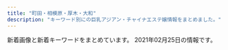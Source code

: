 ```yaml
---
title: "町田・相模原・厚木・大和"
description: "キーワード別にの巨乳アジアン・チャイナエステ嬢情報をまとめました。"
---
```


新着画像と新着キーワードをまとめています。
2021年02月25日の情報です。

<DmmAffiliateIns />
<KeywordTable
  shops={
    [
    {
        "station": "JR\u76f8\u6a21\u539f\u99c5\u5357\u53e3",
        "img_links": [],
        "name": "\u4e03\u5f69",
        "keywords": {},
        "url": "http://andloves.xyz/"
    },
    {
        "url": "http://soapaqzmn.xyz/",
        "station": "\u5357\u6797\u9593\u99c5\u897f\u53e3",
        "name": "Tiara\uff5e\u30c6\u30a3\u30a2\u30e9\uff5e",
        "img_links": [
            "http://soapaqzmn.xyz/picture/top.png",
            "http://soapaqzmn.xyz/picture/evetop.png",
            "http://soapaqzmn.xyz/uploads/210201/1-21020110542c38.jpg",
            "http://soapaqzmn.xyz/uploads/201222/1-201222103513628.jpg",
            "http://soapaqzmn.xyz/picture/staff_s.png",
            "http://soapaqzmn.xyz/uploads/201028/1-20102Q3000A38.jpg",
            "http://soapaqzmn.xyz/uploads/201028/1-20102Q30016111.jpg",
            "http://soapaqzmn.xyz/uploads/201222/1-20122210352a24.jpg",
            "http://soapaqzmn.xyz/uploads/210201/1-210201103Q0523.jpg",
            "http://soapaqzmn.xyz/picture/news.png"
        ],
        "keywords": {
            "85": 4,
            "C": 2,
            "D": 4,
            "86": 2
        }
    },
    {
        "url": "https://anna.jpn.cm/",
        "station": "JR\u76f8\u6a21\u539f\u99c5\u5357\u53e3",
        "img_links": [
            "https://anna.jpn.cm/photos/17/8178/202101/21012112215642h.jpeg",
            "https://anna.jpn.cm/photos/17/8178/202101/21012112220r117.jpeg",
            "https://file.jp-navi.info/17/8178/202101/210120151025n62.png",
            "https://file.jp-navi.info/17/8178/202101/2101201510103120.png",
            "https://assets.jp-navi.info/images/images/es-thumbnail.png",
            "https://anna.jpn.cm/photos/17/8178/202101/21012112232g013.jpeg",
            "https://file.jp-navi.info/17/8178/202101/2101201510162g6.png",
            "https://anna.jpn.cm/themes/anna/template/assets/images/sp_tel.png",
            "https://anna.jpn.cm/photos/17/8178/202102/2021020908394648.jpg",
            "https://anna.jpn.cm/photos/17/8178/202101/21012112221c3c.jpeg",
            "https://anna.jpn.cm/photos/17/8178/202101/2101211223195b4.jpeg",
            "https://anna.jpn.cm/photos/17/8178/202102/2021020908394744.jpg",
            "https://file.jp-navi.info/17/8178/202101/2101201510034339.png",
            "https://anna.jpn.cm/photos/17/8178/202102/2021020908394780.jpg",
            "https://anna.jpn.cm/photos/17/8178/202101/2101211223346325.jpeg"
        ],
        "keywords": {
            "89": 18,
            "84": 18,
            "D": 2,
            "E": 1,
            "86": 18
        },
        "name": "\u30a2\u30f3\u30ca"
    },
    {
        "station": "\u76f8\u6a21\u5927\u91ce\u99c5\u6771\u53e3",
        "img_links": [
            "https://ai.jpn.vin/images/room1.jpg",
            "https://ai.jpn.vin/images/room4.jpg",
            "https://ai.jpn.vin/images/info1.jpg",
            "https://ai.jpn.vin/images/info2.jpg",
            "https://ai.jpn.vin/images/s_staff.png",
            "https://ai.jpn.vin/photos/sites/81/2021/02/2021021711280229.jpg",
            "https://ai.jpn.vin/photos/sites/81/2021/02/2021021711284451.jpg",
            "https://ai.jpn.vin/images/s_infomation.jpg",
            "https://ai.jpn.vin/photos/sites/81/2021/02/2021021711282462.jpg",
            "https://ai.jpn.vin/images/s_service.jpg",
            "https://ai.jpn.vin/images/room2.jpg",
            "https://ai.jpn.vin/images/s_pick.jpg",
            "https://ai.jpn.vin/images/bj1.jpg",
            "https://ai.jpn.vin/images/room3.jpg",
            "https://ai.jpn.vin/images/s_link.png",
            "https://ai.jpn.vin/photos/sites/81/2021/02/2021021711290877.jpg",
            "https://ai.jpn.vin/images/bj3.jpg",
            "https://ai.jpn.vin/images/info3.jpg",
            "https://ai.jpn.vin/images/top.png",
            "https://ai.jpn.vin/images/mobile.jpg"
        ],
        "name": "\u611b",
        "keywords": {
            "D": 4,
            "C": 12,
            "85": 1,
            "87": 1,
            "86": 2
        },
        "url": "https://ai.jpn.vin/"
    },
    {
        "url": "http://hitlyiopm.xyz/",
        "img_links": [
            "http://hitlyiopm.xyz/picture/m-head01.jpg",
            "http://hitlyiopm.xyz/uploads/201021/1-20102112344O57.jpg",
            "http://hitlyiopm.xyz/picture/nav-002.jpg",
            "http://hitlyiopm.xyz/picture/nav-001.jpg",
            "http://hitlyiopm.xyz/picture/nav-006.jpg",
            "http://hitlyiopm.xyz/picture/m-top02.jpg",
            "http://hitlyiopm.xyz/picture/nav-003.jpg",
            "http://hitlyiopm.xyz/picture/nav-005.jpg",
            "http://hitlyiopm.xyz/picture/c-01.jpg",
            "http://hitlyiopm.xyz/picture/m-top03.jpg",
            "http://hitlyiopm.xyz/picture/m-top05.jpg",
            "http://hitlyiopm.xyz/uploads/201021/1-20102112353H51.jpg",
            "http://hitlyiopm.xyz/uploads/201021/1-2010211235033D.jpg",
            "http://hitlyiopm.xyz/uploads/210215/1-2102150AJ5306.jpg",
            "http://hitlyiopm.xyz/uploads/201021/1-201021123520249.jpg",
            "http://hitlyiopm.xyz/uploads/201226/1-201226151234C4.jpg",
            "http://hitlyiopm.xyz/picture/nav-004.jpg"
        ],
        "station": "\u5c0f\u7530\u6025\u76f8\u6a21\u539f\u99c5\u5357\u53e3",
        "keywords": {
            "D": 6,
            "86": 1,
            "89": 5
        },
        "name": "Tiara"
    },
    {
        "name": "MINA",
        "url": "http://mrgurokisetsu.tokyo/",
        "keywords": {
            "D": 4,
            "85": 5,
            "88": 2,
            "C": 16
        },
        "station": "\u6d77\u8001\u540d\u99c5\u5357\u53e3",
        "img_links": [
            "http://mrgurokisetsu.tokyo/uploads/200828/1-200RP931222A.jpg",
            "http://mrgurokisetsu.tokyo/uploads/200828/1-200RP92032509.jpg",
            "http://mrgurokisetsu.tokyo/images/top-sp.png",
            "http://mrgurokisetsu.tokyo/uploads/200828/1-200RP92115101.jpg",
            "http://mrgurokisetsu.tokyo/uploads/200828/1-200RP9192Y24.jpg",
            "http://mrgurokisetsu.tokyo/uploads/200828/1-200RP92022417.jpg",
            "http://mrgurokisetsu.tokyo/uploads/200828/1-200RP93113I1.jpg",
            "http://mrgurokisetsu.tokyo/uploads/200828/1-200RP92314957.jpg",
            "http://mrgurokisetsu.tokyo/uploads/201026/1-201026161220H2.jpg",
            "http://mrgurokisetsu.tokyo/uploads/200828/1-200RP92305117.jpg",
            "http://mrgurokisetsu.tokyo/uploads/200828/1-200RP92124K5.jpg",
            "http://mrgurokisetsu.tokyo/uploads/181219/1-1Q2191A044L9.jpg",
            "http://mrgurokisetsu.tokyo/uploads/181219/1-1Q21915324H06.jpg",
            "http://mrgurokisetsu.tokyo/uploads/181218/1-1Q21R10626151.png",
            "http://mrgurokisetsu.tokyo/uploads/181219/1-1Q2191A133208.jpg",
            "http://mrgurokisetsu.tokyo/uploads/200828/1-200RP919363I.jpg",
            "http://mrgurokisetsu.tokyo/images/end.png",
            "http://mrgurokisetsu.tokyo/uploads/201114/1-201114140IG24.jpg",
            "http://mrgurokisetsu.tokyo/uploads/181218/1-1Q21R106025N.png",
            "http://mrgurokisetsu.tokyo/uploads/181218/1-1Q21R10649544.png",
            "http://mrgurokisetsu.tokyo/uploads/181219/1-1Q219153224547.jpg",
            "http://mrgurokisetsu.tokyo/uploads/181218/1-1Q21R10G3C3.png"
        ]
    },
    {
        "name": "\u3084\u3059\u3089\u304e",
        "station": "\u5c0f\u7530\u6025\u7dda\u753a\u7530\u99c5\u897f\u53e3",
        "img_links": [
            "http://yasuragi.tyo.ac/images/mobile.jpg",
            "http://yasuragi.tyo.ac/images/news_bj3.png",
            "http://yasuragi.tyo.ac/images/news_bj1.png",
            "http://yasuragi.tyo.ac/images/room3.jpg",
            "http://yasuragi.tyo.ac/images/room4.jpg",
            "http://yasuragi.tyo.ac/images/top.jpg",
            "http://yasuragi.tyo.ac/photos/sites/55/2019/12/2019121604403829.jpg",
            "http://yasuragi.tyo.ac/images/s3.jpg",
            "http://yasuragi.tyo.ac/images/room2.jpg",
            "http://yasuragi.tyo.ac/photos/sites/55/2019/12/2019121604403165.jpg",
            "http://yasuragi.tyo.ac/photos/sites/55/2019/12/2019121604403490.jpg",
            "http://yasuragi.tyo.ac/images/s_link.png",
            "http://yasuragi.tyo.ac/images/s_staff.png",
            "http://yasuragi.tyo.ac/images/room1.jpg",
            "http://yasuragi.tyo.ac/images/s_news.png",
            "http://yasuragi.tyo.ac/photos/sites/55/2021/01/2021012006485092.jpg",
            "http://yasuragi.tyo.ac/images/end.jpg"
        ],
        "keywords": {
            "D": 20,
            "86": 10,
            "C": 12,
            "87": 10
        },
        "url": "http://yasuragi.tyo.ac/"
    },
    {
        "url": "http://www.baby.esjp.info/",
        "img_links": [
            "http://www.baby.esjp.info/images/top_sche.png",
            "http://www.baby.esjp.info/files/045-02.jpg",
            "http://www.baby.esjp.info/files/051.jpg",
            "http://www.baby.esjp.info/files/038.jpg",
            "http://www.baby.esjp.info/files/051-02.jpg",
            "http://www.baby.esjp.info/files/050-02.jpg",
            "http://www.baby.esjp.info/files/052.jpg",
            "http://www.baby.esjp.info/files/038-02.jpg",
            "http://www.baby.esjp.info/files/053-02.jpg",
            "http://www.baby.esjp.info/files/053.jpg",
            "http://www.baby.esjp.info/images/infor.png",
            "http://www.baby.esjp.info/files/054-02.jpg",
            "http://www.baby.esjp.info/files/048.jpg",
            "http://www.baby.esjp.info/images/girl-z1.jpg",
            "http://www.baby.esjp.info/files/052-02.jpg",
            "http://www.baby.esjp.info/images/link_line.png",
            "http://www.baby.esjp.info/files/047-02.jpg",
            "http://www.baby.esjp.info/images/tit-infor.png",
            "http://www.baby.esjp.info/images/shop/shop02.jpg",
            "http://www.baby.esjp.info/files/047.jpg",
            "http://www.baby.esjp.info/files/054.jpg",
            "http://www.baby.esjp.info/files/049.jpg",
            "http://www.baby.esjp.info/files/049-02.jpg",
            "http://www.baby.esjp.info/images/staff_line.png",
            "http://www.baby.esjp.info/images/shop/shop04.jpg",
            "http://www.baby.esjp.info/images/shop/shop03.jpg",
            "http://www.baby.esjp.info/images/bj3.png",
            "http://www.baby.esjp.info/images/mobile.png",
            "http://www.baby.esjp.info/images/girl-z2.jpg",
            "http://www.baby.esjp.info/files/050.jpg",
            "http://www.baby.esjp.info/images/top.png",
            "http://www.baby.esjp.info/files/048-02.jpg",
            "http://www.baby.esjp.info/images/shop/shop01.jpg",
            "http://www.baby.esjp.info/files/045.jpg"
        ],
        "keywords": {
            "D": 9,
            "\u4e73": 1,
            "86": 4,
            "87": 5,
            "\u5de8\u4e73": 1,
            "90": 1,
            "E": 1
        },
        "station": "\u76f8\u6a21\u5927\u91ce\u99c5\u5357\u53e3",
        "name": "\u30d9\u30d3\u30fc"
    },
    {
        "station": "\u4e2d\u592e\u6797\u9593\u99c5\u897f\u53e3",
        "url": "https://saran.sosoxo.com/",
        "img_links": [],
        "keywords": {},
        "name": "\u30b5\u30e9\u30f3"
    },
    {
        "url": "http://o-jp.com/yizumi/",
        "name": "\u7652\u3057\u306e\u6cc9",
        "keywords": {},
        "station": "JR\u753a\u7530\u99c5\u5317\u53e3",
        "img_links": [
            "http://o-jp.com/yizumi/images/staff01.jpg",
            "http://o-jp.com/yizumi/images/staff1.jpg",
            "http://o-jp.com/yizumi/images/hito.jpg",
            "http://o-jp.com/yizumi/images/mobile.jpg"
        ]
    },
    {
        "name": "\u30b3\u30b9\u30e2\u30b9",
        "img_links": [
            "http://sagamiono.net/staffPhoto/b20210114023244.jpg",
            "http://sagamiono.net/images/gallery/01.jpg",
            "http://sagamiono.net/staffPhoto/b20210114023130.jpg",
            "http://sagamiono.net/staffPhoto/b20210114023151.jpg",
            "http://sagamiono.net/staffPhoto/b20210114023223.jpg",
            "http://sagamiono.net/staffPhoto/b20210114023233.jpg",
            "http://sagamiono.net/staffPhoto/b20210114023211.jpg",
            "http://sagamiono.net/images/showFrame.png",
            "http://sagamiono.net/images/gallery/04.jpg",
            "http://sagamiono.net/staffPhoto/s20210114023151.jpg",
            "http://sagamiono.net/staffPhoto/s20210114023223.jpg",
            "http://sagamiono.net/staffPhoto/b20210114023255.jpg",
            "http://sagamiono.net/staffPhoto/s20210114023130.jpg",
            "http://sagamiono.net/images/slider/02.jpg",
            "http://sagamiono.net/images/gallery/02.jpg",
            "http://sagamiono.net/uploadfiles/Image/campaignSagamionoNet1.jpg",
            "http://sagamiono.net/uploadfiles/images/052.jpg",
            "http://sagamiono.net/staffPhoto/b20210114023057.jpg",
            "http://sagamiono.net/images/mobile.jpg",
            "http://sagamiono.net/staffPhoto/s20210114023255.jpg",
            "http://sagamiono.net/images/slider/03.jpg",
            "http://sagamiono.net/images/returnBtn.png",
            "http://sagamiono.net/staffPhoto/s20210114023244.jpg",
            "http://sagamiono.net/uploadfiles/images/08.jpg",
            "http://sagamiono.net/staffPhoto/s20210114023057.jpg",
            "http://sagamiono.net/staffPhoto/s20210114023233.jpg",
            "http://sagamiono.net/staffPhoto/s20210114023117.jpg",
            "http://sagamiono.net/staffPhoto/s20210114023211.jpg",
            "http://sagamiono.net/images/gallery/03.jpg",
            "http://sagamiono.net/images/slider/01.jpg",
            "http://sagamiono.net/staffPhoto/b20210114023117.jpg",
            "http://sagamiono.net/images/slider/04.jpg"
        ],
        "url": "http://sagamiono.net/",
        "keywords": {
            "90": 3,
            "87": 1,
            "91": 1,
            "92": 1,
            "\u30bb\u30af\u30b7\u30fc": 134,
            "88": 1,
            "D": 1,
            "C": 1,
            "82": 1,
            "84": 1
        },
        "station": "\u76f8\u6a21\u5927\u91ce\u99c5\u5317\u53e3"
    },
    {
        "keywords": {
            "E": 2,
            "C": 6,
            "D": 1,
            "89": 2,
            "85": 7
        },
        "url": "http://www.sh-vivian.work/",
        "name": "ViVian",
        "station": "\u76f8\u6a21\u5927\u91ce\u99c5\u5317\u53e3",
        "img_links": [
            "http://www.sh-vivian.work/templets/default/picture/bg_header_1.jpg",
            "http://www.sh-vivian.work/uploads/200727/1-200HF95956124.jpg",
            "http://www.sh-vivian.work/uploads/191214/1-191214145050357.jpg",
            "http://www.sh-vivian.work/uploads/200401/1-2004010TH2T2.jpg",
            "http://www.sh-vivian.work/uploads/190208/1-1Z20Q51240493.jpg",
            "http://www.sh-vivian.work/uploads/190716/1-1ZG6135Q21N.jpg",
            "http://www.sh-vivian.work/uploads/allimg/180820/1-1PR01K540436.jpg",
            "http://www.sh-vivian.work/uploads/allimg/210201/1-2102011K233.jpg",
            "http://www.sh-vivian.work/uploads/190716/1-1ZG60S2061U.jpg",
            "http://www.sh-vivian.work/uploads/190716/1-1ZG60S142348.jpg",
            "http://www.sh-vivian.work/uploads/200703/1-200F3092311544.jpg",
            "http://www.sh-vivian.work/uploads/210201/1-2102011K133U3.jpg",
            "http://www.sh-vivian.work/uploads/201123/1-20112309300B22.jpg",
            "http://www.sh-vivian.work/uploads/210115/1-210115135415P5.jpg",
            "http://www.sh-vivian.work/uploads/190716/1-1ZG60S04R93.jpg"
        ]
    },
    {
        "url": "http://massage-est.info/",
        "img_links": [
            "http://massage-est.info/images/cg11.jpg",
            "http://massage-est.info/images/cg08.jpg",
            "http://massage-est.info/images/no.png",
            "http://massage-est.info/images/cg01.jpg",
            "http://massage-est.info/images/cg02.jpg",
            "http://massage-est.info/images/cg03.jpg",
            "http://massage-est.info/images/cg07.jpg",
            "http://massage-est.info/images/fla.jpg",
            "http://massage-est.info/images/head.jpg"
        ],
        "station": "\u5927\u548c\u99c5\u5357\u53e3",
        "name": "\u685c\u6843-\u3055\u304f\u3089\u3093\u307c-",
        "keywords": {}
    },
    {
        "station": "\u5357\u6797\u9593\u99c5\u897f\u53e3",
        "keywords": {
            "87": 3,
            "88": 1,
            "E": 1,
            "86": 5,
            "D": 6,
            "85": 3,
            "80": 1,
            "C": 8,
            "89": 2,
            "92": 1,
            "F": 1,
            "90": 1
        },
        "url": "http://a-relax.info",
        "name": "\u3075\u308c\u3042\u3044",
        "img_links": [
            "http://a-relax.info/girl/04.jpg",
            "http://a-relax.info/girl/018.jpg",
            "http://a-relax.info/images/index_13.jpg",
            "http://a-relax.info/images/sub_23.jpg",
            "http://a-relax.info/girl/03.jpg",
            "http://a-relax.info/girl/02.jpg",
            "http://a-relax.info/girl/019.jpg",
            "http://a-relax.info/images/rec.jpg",
            "http://a-relax.info/images/r05.jpg",
            "http://a-relax.info/images/index_23.jpg",
            "http://a-relax.info/images/01.jpg",
            "http://a-relax.info/images/index_03.jpg",
            "http://a-relax.info/images/index_29.jpg",
            "http://a-relax.info/girl/026.jpg",
            "http://a-relax.info/images/index_22.jpg",
            "http://a-relax.info/images/index_09.jpg",
            "http://a-relax.info/images/index_11.jpg",
            "http://a-relax.info/images/index_08.jpg",
            "http://a-relax.info/girl/016.jpg",
            "http://a-relax.info/images/index_40.jpg",
            "http://a-relax.info/images/info_01.jpg",
            "http://a-relax.info/images/02.jpg",
            "http://a-relax.info/images/r02.jpg",
            "http://a-relax.info/images/index_35.jpg",
            "http://a-relax.info/girl/014.jpg",
            "http://a-relax.info/images/index_36.jpg",
            "http://a-relax.info/images/index_14.jpg",
            "http://a-relax.info/girl/017.jpg",
            "http://a-relax.info/images/index_01.jpg",
            "http://a-relax.info/girl/013.jpg",
            "http://a-relax.info/images/staff_01.jpg",
            "http://a-relax.info/images/index_31.jpg",
            "http://a-relax.info/images/r03.jpg",
            "http://a-relax.info/images/index_27.jpg",
            "http://a-relax.info/images/info_19.jpg",
            "http://a-relax.info/images/r04.jpg",
            "http://a-relax.info/images/index_25.jpg",
            "http://a-relax.info/images/staff_19.jpg",
            "http://a-relax.info/images/index_06.jpg",
            "http://a-relax.info/girl/00.jpg",
            "http://a-relax.info/images/rec_19.jpg",
            "http://a-relax.info/images/index_15.jpg",
            "http://a-relax.info/girl/021.jpg",
            "http://a-relax.info/girl/024.jpg",
            "http://a-relax.info/images/r01.jpg",
            "http://a-relax.info/images/index_17.jpg",
            "http://a-relax.info/images/index_20.jpg",
            "http://a-relax.info/girl/025.jpg",
            "http://a-relax.info/images/index_32.jpg",
            "http://a-relax.info/images/index_37.jpg",
            "http://a-relax.info/images/index_10.jpg",
            "http://a-relax.info/images/index_02.jpg",
            "http://a-relax.info/images/index_28.jpg",
            "http://a-relax.info/images/index_34.jpg",
            "http://a-relax.info/images/index_07.jpg",
            "http://a-relax.info/images/index_04.jpg",
            "http://a-relax.info/images/index_12.jpg",
            "http://a-relax.info/girl/022.jpg",
            "http://a-relax.info/images/index_38.jpg",
            "http://a-relax.info/girl/05.jpg",
            "http://a-relax.info/images/index_24.jpg",
            "http://a-relax.info/girl/01.jpg",
            "http://a-relax.info/images/index_18.jpg",
            "http://a-relax.info/girl/011.jpg",
            "http://a-relax.info/images/index_16.jpg",
            "http://a-relax.info/girl/023.jpg"
        ]
    },
    {
        "url": "http://soukai55.com/",
        "keywords": {},
        "img_links": [
            "http://soukai55.com/images/gallery/gallery_b.jpg",
            "http://soukai55.com/images/top/top_06.jpg",
            "http://soukai55.com/images/gallery/gallery_c.jpg",
            "http://soukai55.com/images/gallery/gallery_d.jpg",
            "http://soukai55.com/images/flash_a.jpg",
            "http://soukai55.com/images/top/top_02.jpg",
            "http://soukai55.com/images/staff_image/staff_03.jpg",
            "http://soukai55.com/images/top/top_03.jpg",
            "http://soukai55.com/images/gallery/gallery_4.jpg",
            "http://soukai55.com/images/home/indnx_sale.png",
            "http://soukai55.com/images/staff_image/staff_05.jpg",
            "http://soukai55.com/images/top/top_05.jpg",
            "http://soukai55.com/images/gallery/gallery_1.jpg",
            "http://soukai55.com/images/top/top_08.png",
            "http://soukai55.com/images/home/indnx_phone.jpg",
            "http://soukai55.com/images/top/top_04.jpg",
            "http://soukai55.com/images/gallery/gallery_2.jpg",
            "http://soukai55.com/images/gallery/gallery_a.jpg",
            "http://soukai55.com/images/home/indnx_re.jpg",
            "http://soukai55.com/images/home/top.jpg",
            "http://soukai55.com/images/index_btm.jpg",
            "http://soukai55.com/images/top/top_01.jpg",
            "http://soukai55.com/images/flash_b.jpg",
            "http://soukai55.com/images/staff_image/staff_01.jpg",
            "http://soukai55.com/images/gallery/gallery_3.jpg",
            "http://soukai55.com/images/home/indnx_qr.jpg",
            "http://soukai55.com/images/staff_image/staff_02.jpg",
            "http://soukai55.com/images/staff_image/staff_04.jpg"
        ],
        "station": "\u5927\u548c\u99c5\u5317\u53e3",
        "name": "\u723d\u5feb"
    },
    {
        "img_links": [
            "http://yumenokoi.xyz.mn/images/s_link.jpg",
            "http://yumenokoi.xyz.mn/photos/sites/63/2020/08/2020082804382098.jpg",
            "http://yumenokoi.xyz.mn/photos/sites/63/2020/08/2020082804381466.jpg",
            "http://yumenokoi.xyz.mn/images/1.jpg",
            "http://yumenokoi.xyz.mn/images/2.jpg",
            "http://yumenokoi.xyz.mn/images/s_staff.jpg",
            "http://yumenokoi.xyz.mn/images/top.jpg",
            "http://yumenokoi.xyz.mn/images/news1.jpg",
            "http://yumenokoi.xyz.mn/images/staff_bj3.jpg",
            "http://yumenokoi.xyz.mn/images/info2.jpg",
            "http://yumenokoi.xyz.mn/images/mobile.jpg"
        ],
        "url": "http://yumenokoi.xyz.mn/",
        "keywords": {
            "86": 2,
            "D": 2
        },
        "station": "\u5927\u548c\u99c5\u5317\u53e3",
        "name": "\u5922\u306e\u604b"
    },
    {
        "station": "JR\u6a4b\u672c\u99c5\u5317\u53e3",
        "url": "http://hm705.jpn.cm/",
        "name": "\u30ab\u30a8\u30eb\u306e\u5bb6",
        "img_links": [
            "http://hm705.jpn.cm/images/blogger.jpg",
            "http://hm705.jpn.cm/images/s_link.jpg",
            "http://hm705.jpn.cm/images/s_staff.jpg",
            "http://hm705.jpn.cm/images/s.jpg",
            "http://hm705.jpn.cm/photos/sites/37/2020/01/2020012609400388.jpg",
            "http://hm705.jpn.cm/images/mobile.jpg",
            "http://hm705.jpn.cm/images/dian.jpg",
            "http://hm705.jpn.cm/images/top.jpg",
            "http://hm705.jpn.cm/images/s_blogger.jpg",
            "http://hm705.jpn.cm/images/info1.jpg",
            "http://hm705.jpn.cm/photos/sites/37/2020/12/2020120203142783.jpg",
            "http://hm705.jpn.cm/images/end.png",
            "http://hm705.jpn.cm/images/ac1.jpg",
            "http://hm705.jpn.cm/photos/sites/37/2018/06/2018061903375846.jpg"
        ],
        "keywords": {}
    },
    {
        "url": "http://momoka.est888.com/",
        "station": "\u672c\u539a\u6728\u99c5\u6771\u53e3",
        "keywords": {
            "C": 6,
            "89": 2,
            "D": 2,
            "92": 1,
            "E": 1
        },
        "img_links": [
            "http://momoka.est888.com/css/staff/staff03.jpg",
            "http://momoka.est888.com/css/head.jpg",
            "http://momoka.est888.com/images/call.png",
            "http://momoka.est888.com/css/staff/staff02.jpg",
            "http://momoka.est888.com/css/foot.jpg",
            "http://momoka.est888.com/css/top01.jpg",
            "http://momoka.est888.com/css/staff/staff01.jpg"
        ],
        "name": "\u3082\u3082\u304b\u3061\u3083\u3093"
    },
    {
        "station": "\u672c\u539a\u6728\u99c5\u5317\u53e3",
        "keywords": {
            "D": 24,
            "C": 4,
            "86": 4,
            "87": 24
        },
        "url": "http://www.alice.iesjp.com/",
        "name": "Alice \uff5e\u30a2\u30ea\u30b9\uff5e",
        "img_links": [
            "http://www.alice.iesjp.com/files/007.jpg",
            "http://www.alice.iesjp.com/files/001.jpg",
            "http://www.alice.iesjp.com/photo_news/upimg/641995ff833cdaa8d5_0.jpg",
            "http://www.alice.iesjp.com/photo_news/upimg/81213601a12252a04b_0.jpg",
            "http://www.alice.iesjp.com/files/005.jpg",
            "http://www.alice.iesjp.com/files/008.jpg",
            "http://www.alice.iesjp.com/files/006.jpg",
            "http://www.alice.iesjp.com/files/002.jpg",
            "http://www.alice.iesjp.com/files/004.jpg"
        ]
    },
    {
        "img_links": [
            "http://esthe-relax.info/img/qr.png",
            "http://esthe-relax.info/topics/img/28-1.jpg",
            "http://esthe-relax.info/img/head_img01.jpg",
            "http://esthe-relax.info/girl/4_1.jpg",
            "http://esthe-relax.info/girl/3.jpg",
            "http://esthe-relax.info/topics/img/27-1.jpg",
            "http://esthe-relax.info/img/room/photo01.jpg",
            "http://esthe-relax.info/img/footer_tel.png",
            "http://esthe-relax.info/img/room/photo04.jpg",
            "http://esthe-relax.info/img/rec_headimg.jpg",
            "http://esthe-relax.info/img/tel.png",
            "http://esthe-relax.info/girl/2.jpg",
            "http://esthe-relax.info/img/faq_headimg.jpg",
            "http://esthe-relax.info/img/room/photo02.jpg",
            "http://esthe-relax.info/img/link_headimg.jpg",
            "http://esthe-relax.info/girl/4.jpg",
            "http://esthe-relax.info/girl/1.jpg",
            "http://esthe-relax.info/img/staff_headimg.jpg",
            "http://esthe-relax.info/img/room/photo03.jpg"
        ],
        "name": "\u3072\u307e\u308f\u308a",
        "url": "http://esthe-relax.info/",
        "station": "\u5357\u6797\u9593\u99c5\u897f\u53e3",
        "keywords": {}
    },
    {
        "img_links": [
            "http://www.autumn.masg.info/files/001-03.jpg",
            "http://www.autumn.masg.info/files/004.jpg",
            "http://www.autumn.masg.info/img/top_slider01.jpg",
            "http://www.autumn.masg.info/files/002-03.jpg",
            "http://www.autumn.masg.info/files/002.jpg",
            "http://www.autumn.masg.info/files/001-02.jpg",
            "http://www.autumn.masg.info/files/001.jpg",
            "http://www.autumn.masg.info/files/004-02.jpg",
            "http://www.autumn.masg.info/files/003-03.jpg",
            "http://www.autumn.masg.info/files/002-02.jpg",
            "http://www.autumn.masg.info/files/004-03.jpg",
            "http://www.autumn.masg.info/files/003.jpg",
            "http://www.autumn.masg.info/files/003-02.jpg",
            "http://www.autumn.masg.info/img/top_slider02.jpg"
        ],
        "name": "\u30aa\u30fc\u30bf\u30e0\u30fb\u30e9\u30f4",
        "keywords": {
            "D": 48,
            "86": 48
        },
        "station": "\u76f8\u6a21\u539f\u99c5\u5357\u53e3",
        "url": "http://www.autumn.masg.info/"
    },
    {
        "station": "\u76f8\u6a21\u5927\u91ce\u99c5\u5357\u53e3",
        "keywords": {},
        "name": "Refresh \uff5e\u30ea\u30d5\u30ec\u30c3\u30b7\u30e5\uff5e",
        "url": "http://refresh.esnavi.work/",
        "img_links": [
            "http://refresh.esnavi.work/1.jpg",
            "http://refresh.esnavi.work/news.jpg",
            "http://refresh.esnavi.work/up.jpg",
            "http://refresh.esnavi.work/acc3.jpg",
            "http://refresh.esnavi.work/rec1.png",
            "http://refresh.esnavi.work/misaki.jpg",
            "http://refresh.esnavi.work/4.jpg",
            "http://refresh.esnavi.work/rec2.png",
            "http://refresh.esnavi.work/acc2.jpg",
            "http://refresh.esnavi.work/interior_t.jpg",
            "http://refresh.esnavi.work/tg.jpg",
            "http://refresh.esnavi.work/6.jpg",
            "http://refresh.esnavi.work/momoka.jpg",
            "http://refresh.esnavi.work/yuki.jpg",
            "http://refresh.esnavi.work/3.jpg",
            "http://refresh.esnavi.work/acc1.jpg",
            "http://refresh.esnavi.work/ayako.jpg",
            "http://refresh.esnavi.work/int1.png",
            "http://refresh.esnavi.work/koko.jpg",
            "http://refresh.esnavi.work/head.jpg",
            "http://refresh.esnavi.work/staff_t.jpg"
        ]
    },
    {
        "keywords": {
            "E": 2,
            "F": 2,
            "88": 2,
            "D": 4,
            "87": 4,
            "89": 2
        },
        "url": "http://www.yuri.esjoho.com/",
        "img_links": [
            "http://www.yuri.esjoho.com/images/s_news.jpg",
            "http://www.yuri.esjoho.com/files/002-02.jpg",
            "http://www.yuri.esjoho.com/images/end1.png",
            "http://www.yuri.esjoho.com/files/004-02.jpg",
            "http://www.yuri.esjoho.com/images/1.jpg",
            "http://www.yuri.esjoho.com/files/003-02.jpg",
            "http://www.yuri.esjoho.com/files/002.jpg",
            "http://www.yuri.esjoho.com/images/mobile.jpg",
            "http://www.yuri.esjoho.com/files/004-03.jpg",
            "http://www.yuri.esjoho.com/files/001-03.jpg",
            "http://www.yuri.esjoho.com/images/s_staff.jpg",
            "http://www.yuri.esjoho.com/files/002-03.jpg",
            "http://www.yuri.esjoho.com/images/nbj3.jpg",
            "http://www.yuri.esjoho.com/files/003-03.jpg",
            "http://www.yuri.esjoho.com/images/top.jpg",
            "http://www.yuri.esjoho.com/files/004.jpg",
            "http://www.yuri.esjoho.com/images/s_info.jpg",
            "http://www.yuri.esjoho.com/files/003.jpg",
            "http://www.yuri.esjoho.com/files/001.jpg",
            "http://www.yuri.esjoho.com/images/gallery1.jpg",
            "http://www.yuri.esjoho.com/images/s_pick.jpg",
            "http://www.yuri.esjoho.com/files/001-02.jpg"
        ],
        "station": "\u753a\u7530\u99c5\u5317\u53e3",
        "name": "\u767e\u5408"
    },
    {
        "name": "Lucky",
        "keywords": {},
        "station": "\u672c\u539a\u6728\u99c5\u5317\u53e3",
        "img_links": [
            "http://biretuip.xyz/uploads/201109/1-201109134H31D.jpg",
            "http://biretuip.xyz/static/picture/staff.png",
            "http://biretuip.xyz/static/picture/esthe1.jpg",
            "http://biretuip.xyz/static/picture/sys1.png",
            "http://biretuip.xyz/static/picture/main1.jpg",
            "http://biretuip.xyz/uploads/201109/1-201109134G0153.jpg",
            "http://biretuip.xyz/static/picture/esthe3.jpg",
            "http://biretuip.xyz/static/picture/footer-l.png",
            "http://biretuip.xyz/uploads/201109/1-201109134AB46.jpg",
            "http://biretuip.xyz/static/picture/staff_t.png",
            "http://biretuip.xyz/static/picture/info_t.png",
            "http://biretuip.xyz/static/picture/esthe2.jpg",
            "http://biretuip.xyz/static/picture/footer-r.png",
            "http://biretuip.xyz/static/picture/ac1.jpg",
            "http://biretuip.xyz/static/picture/home.png"
        ],
        "url": "http://biretuip.xyz/"
    },
    {
        "img_links": [
            "http://es-mina.com/staff/haruka/01mb.jpg",
            "http://es-mina.com/img/conmsg.png",
            "http://es-mina.com/img/access/roadb2.jpg",
            "http://es-mina.com/staff/midori/01mb.jpg",
            "http://es-mina.com/staff/izumi/01mb.jpg",
            "http://es-mina.com/staff/haru/01mb.jpg",
            "http://es-mina.com/staff/momoko/01mb.jpg",
            "http://es-mina.com/img/access/roada3.jpg",
            "http://es-mina.com/staff/hana/01mb.jpg",
            "http://es-mina.com/staff/runa/01mb.jpg",
            "http://es-mina.com/img/mainft.jpg",
            "http://es-mina.com/pic/topimg1.jpg",
            "http://es-mina.com/staff/ami/01mb.jpg",
            "http://es-mina.com/staff/nanami/01mb.jpg",
            "http://es-mina.com/staff/ai/01mb.jpg",
            "http://es-mina.com/staff/kana/01mb.jpg",
            "http://es-mina.com/staff/yuina/01mb.jpg",
            "http://es-mina.com/img/access/roada4.jpg",
            "http://es-mina.com/staff/sakura/01mb.jpg",
            "http://es-mina.com/pic/topimg3.jpg",
            "http://es-mina.com/img/ttl_concept.png",
            "http://es-mina.com/staff/ran/01mb.jpg",
            "http://es-mina.com/staff/tina/01mb.jpg",
            "http://es-mina.com/img/access/roadb1.jpg",
            "http://es-mina.com/staff/ririka/01mb.jpg",
            "http://es-mina.com/staff/mana/01mb.jpg",
            "http://es-mina.com/staff/minami/01mb.jpg",
            "http://es-mina.com/img/access/roada2.jpg",
            "http://es-mina.com/staff/nana/01mb.jpg",
            "http://es-mina.com/staff/yuki/01mb.jpg",
            "http://es-mina.com/img/access/roada1.jpg",
            "http://es-mina.com/staff/nene/01mb.jpg",
            "http://es-mina.com/img/ttl_staff.png",
            "http://es-mina.com/staff/miki/01mb.jpg",
            "http://es-mina.com/img/access/roadb3.jpg",
            "http://es-mina.com/img/foot.jpg",
            "http://es-mina.com/pic/topimg2.jpg",
            "http://es-mina.com/staff/rei/01mb.jpg",
            "http://es-mina.com/img/access/roadb4.jpg",
            "http://es-mina.com/pic/head.jpg",
            "http://es-mina.com/img/access/roadsp.png",
            "http://es-mina.com/staff/nina/01mb.jpg",
            "http://es-mina.com/staff/rin/01mb.jpg"
        ],
        "station": "\u753a\u7530\u99c5\u6771\u53e3",
        "name": "MINA",
        "url": "http://es-mina.com/",
        "keywords": {
            "C": 32
        }
    },
    {
        "name": "nana",
        "url": "http://sln-esthe.com/",
        "keywords": {
            "C": 41
        },
        "station": "\u3055\u304c\u307f\u91ce\u99c5\u5317\u53e3",
        "img_links": [
            "http://sln-esthe.com/scdl/staff/10141.jpg",
            "http://sln-esthe.com/scdl/staff/10181.jpg",
            "http://sln-esthe.com/scdl/staff/10011.jpg",
            "http://sln-esthe.com/pic/head.png",
            "http://sln-esthe.com/scdl/staff/10721mb.jpg",
            "http://sln-esthe.com/scdl/staff/10491mb.jpg",
            "http://sln-esthe.com/scdl/staff/10301mb.jpg",
            "http://sln-esthe.com/scdl/staff/10291mb.jpg",
            "http://sln-esthe.com/scdl/staff/10601.jpg",
            "http://sln-esthe.com/scdl/staff/10671.jpg",
            "http://sln-esthe.com/scdl/staff/10042.jpg",
            "http://sln-esthe.com/scdl/staff/10381mb.jpg",
            "http://sln-esthe.com/scdl/staff/10361.jpg",
            "http://sln-esthe.com/scdl/staff/10031.jpg",
            "http://sln-esthe.com/scdl/staff/10371mb.jpg",
            "http://sln-esthe.com/scdl/staff/10122.jpg",
            "http://sln-esthe.com/scdl/staff/10381.jpg",
            "http://sln-esthe.com/scdl/staff/10301.jpg",
            "http://sln-esthe.com/scdl/staff/10281mb.jpg",
            "http://sln-esthe.com/scdl/staff/10541.jpg",
            "http://sln-esthe.com/img/access/road8.jpg",
            "http://sln-esthe.com/img/access/road9.jpg",
            "http://sln-esthe.com/scdl/staff/10061.jpg",
            "http://sln-esthe.com/scdl/staff/10412.jpg",
            "http://sln-esthe.com/scdl/staff/10413.jpg",
            "http://sln-esthe.com/scdl/staff/10172.jpg",
            "http://sln-esthe.com/scdl/staff/10111.jpg",
            "http://sln-esthe.com/scdl/staff/10401.jpg",
            "http://sln-esthe.com/scdl/staff/10162.jpg",
            "http://sln-esthe.com/scdl/staff/10282.jpg",
            "http://sln-esthe.com/scdl/staff/10061mb.jpg",
            "http://sln-esthe.com/scdl/staff/10484.jpg",
            "http://sln-esthe.com/scdl/staff/10481.jpg",
            "http://sln-esthe.com/scdl/staff/10341.jpg",
            "http://sln-esthe.com/scdl/staff/10231mb.jpg",
            "http://sln-esthe.com/scdl/staff/10661mb.jpg",
            "http://sln-esthe.com/scdl/staff/10261mb.jpg",
            "http://sln-esthe.com/scdl/staff/10571.jpg",
            "http://sln-esthe.com/scdl/staff/10431mb.jpg",
            "http://sln-esthe.com/scdl/staff/10181mb.jpg",
            "http://sln-esthe.com/scdl/staff/10711mb.jpg",
            "http://sln-esthe.com/scdl/staff/10671mb.jpg",
            "http://sln-esthe.com/scdl/staff/10492.jpg",
            "http://sln-esthe.com/scdl/staff/10022.jpg",
            "http://sln-esthe.com/scdl/staff/10211.jpg",
            "http://sln-esthe.com/scdl/staff/10331.jpg",
            "http://sln-esthe.com/scdl/staff/10321.jpg",
            "http://sln-esthe.com/scdl/staff/10351mb.jpg",
            "http://sln-esthe.com/scdl/staff/10421mb.jpg",
            "http://sln-esthe.com/img/ttl_staff.png",
            "http://sln-esthe.com/scdl/staff/10501.jpg",
            "http://sln-esthe.com/scdl/staff/10682.jpg",
            "http://sln-esthe.com/img/access/road3.jpg",
            "http://sln-esthe.com/scdl/staff/10191mb.jpg",
            "http://sln-esthe.com/scdl/staff/10131.jpg",
            "http://sln-esthe.com/scdl/staff/10161mb.jpg",
            "http://sln-esthe.com/scdl/staff/10701.jpg",
            "http://sln-esthe.com/scdl/staff/10221.jpg",
            "http://sln-esthe.com/img/access/road5.jpg",
            "http://sln-esthe.com/scdl/staff/10391mb.jpg",
            "http://sln-esthe.com/scdl/staff/10341mb.jpg",
            "http://sln-esthe.com/scdl/staff/10571mb.jpg",
            "http://sln-esthe.com/scdl/staff/10683.jpg",
            "http://sln-esthe.com/scdl/staff/10351.jpg",
            "http://sln-esthe.com/scdl/staff/10311mb.jpg",
            "http://sln-esthe.com/scdl/staff/10561mb.jpg",
            "http://sln-esthe.com/scdl/staff/10311.jpg",
            "http://sln-esthe.com/scdl/staff/10511.jpg",
            "http://sln-esthe.com/scdl/staff/10511mb.jpg",
            "http://sln-esthe.com/scdl/staff/10611.jpg",
            "http://sln-esthe.com/scdl/staff/10241.jpg",
            "http://sln-esthe.com/scdl/staff/10041.jpg",
            "http://sln-esthe.com/scdl/staff/10462.jpg",
            "http://sln-esthe.com/img/ttl_mobile.png",
            "http://sln-esthe.com/scdl/staff/10471.jpg",
            "http://sln-esthe.com/scdl/staff/10551.jpg",
            "http://sln-esthe.com/scdl/staff/10721.jpg",
            "http://sln-esthe.com/scdl/staff/10651mb.jpg",
            "http://sln-esthe.com/scdl/staff/10611mb.jpg",
            "http://sln-esthe.com/scdl/staff/10291.jpg",
            "http://sln-esthe.com/scdl/staff/10272.jpg",
            "http://sln-esthe.com/scdl/staff/10271.jpg",
            "http://sln-esthe.com/scdl/staff/10461.jpg",
            "http://sln-esthe.com/img/access/road1.jpg",
            "http://sln-esthe.com/scdl/staff/10564.jpg",
            "http://sln-esthe.com/scdl/staff/10151.jpg",
            "http://sln-esthe.com/scdl/staff/10562.jpg",
            "http://sln-esthe.com/scdl/staff/10563.jpg",
            "http://sln-esthe.com/scdl/staff/10011mb.jpg",
            "http://sln-esthe.com/scdl/staff/10441.jpg",
            "http://sln-esthe.com/scdl/staff/10171.jpg",
            "http://sln-esthe.com/scdl/staff/10661.jpg",
            "http://sln-esthe.com/scdl/staff/10331mb.jpg",
            "http://sln-esthe.com/scdl/staff/10031mb.jpg",
            "http://sln-esthe.com/scdl/staff/10551mb.jpg",
            "http://sln-esthe.com/scdl/staff/10501mb.jpg",
            "http://sln-esthe.com/img/access/road6.jpg",
            "http://sln-esthe.com/scdl/staff/10141mb.jpg",
            "http://sln-esthe.com/scdl/staff/10192.jpg",
            "http://sln-esthe.com/img/access/road7.jpg",
            "http://sln-esthe.com/scdl/staff/10581mb.jpg",
            "http://sln-esthe.com/scdl/staff/10531mb.jpg",
            "http://sln-esthe.com/scdl/staff/10231.jpg",
            "http://sln-esthe.com/scdl/staff/10401mb.jpg",
            "http://sln-esthe.com/scdl/staff/10281.jpg",
            "http://sln-esthe.com/scdl/staff/10561.jpg",
            "http://sln-esthe.com/scdl/staff/10691mb.jpg",
            "http://sln-esthe.com/scdl/staff/10461mb.jpg",
            "http://sln-esthe.com/scdl/staff/10111mb.jpg",
            "http://sln-esthe.com/scdl/staff/10101mb.jpg",
            "http://sln-esthe.com/scdl/staff/10121mb.jpg",
            "http://sln-esthe.com/scdl/staff/10641mb.jpg",
            "http://sln-esthe.com/scdl/staff/10071.jpg",
            "http://sln-esthe.com/scdl/staff/10553.jpg",
            "http://sln-esthe.com/scdl/staff/10441mb.jpg",
            "http://sln-esthe.com/scdl/staff/10621.jpg",
            "http://sln-esthe.com/scdl/staff/10681.jpg",
            "http://sln-esthe.com/scdl/staff/10431.jpg",
            "http://sln-esthe.com/scdl/staff/10463.jpg",
            "http://sln-esthe.com/scdl/staff/10221mb.jpg",
            "http://sln-esthe.com/scdl/staff/10012.jpg",
            "http://sln-esthe.com/scdl/staff/10483.jpg",
            "http://sln-esthe.com/scdl/staff/10641.jpg",
            "http://sln-esthe.com/scdl/staff/10601mb.jpg",
            "http://sln-esthe.com/scdl/staff/10621mb.jpg",
            "http://sln-esthe.com/scdl/staff/10493.jpg",
            "http://sln-esthe.com/scdl/staff/10581.jpg",
            "http://sln-esthe.com/scdl/staff/10531.jpg",
            "http://sln-esthe.com/scdl/staff/10101.jpg",
            "http://sln-esthe.com/scdl/staff/10212.jpg",
            "http://sln-esthe.com/scdl/staff/10071mb.jpg",
            "http://sln-esthe.com/scdl/staff/10521.jpg",
            "http://sln-esthe.com/scdl/staff/10481mb.jpg",
            "http://sln-esthe.com/scdl/staff/10631.jpg",
            "http://sln-esthe.com/scdl/staff/10552.jpg",
            "http://sln-esthe.com/scdl/staff/10651.jpg",
            "http://sln-esthe.com/scdl/staff/10102.jpg",
            "http://sln-esthe.com/scdl/staff/10321mb.jpg",
            "http://sln-esthe.com/scdl/staff/10241mb.jpg",
            "http://sln-esthe.com/scdl/staff/10411.jpg",
            "http://sln-esthe.com/scdl/staff/10021mb.jpg",
            "http://sln-esthe.com/scdl/staff/10161.jpg",
            "http://sln-esthe.com/scdl/staff/10271mb.jpg",
            "http://sln-esthe.com/scdl/staff/10471mb.jpg",
            "http://sln-esthe.com/scdl/staff/10691.jpg",
            "http://sln-esthe.com/scdl/staff/10482.jpg",
            "http://sln-esthe.com/scdl/staff/10021.jpg",
            "http://sln-esthe.com/scdl/staff/10171mb.jpg",
            "http://sln-esthe.com/scdl/staff/10411mb.jpg",
            "http://sln-esthe.com/scdl/staff/10554.jpg",
            "http://sln-esthe.com/scdl/staff/10041mb.jpg",
            "http://sln-esthe.com/scdl/staff/10371.jpg",
            "http://sln-esthe.com/scdl/staff/10151mb.jpg",
            "http://sln-esthe.com/img/access/roaddm.png",
            "http://sln-esthe.com/scdl/staff/10391.jpg",
            "http://sln-esthe.com/scdl/staff/10121.jpg",
            "http://sln-esthe.com/scdl/staff/10361mb.jpg",
            "http://sln-esthe.com/scdl/staff/10211mb.jpg",
            "http://sln-esthe.com/scdl/staff/10491.jpg",
            "http://sln-esthe.com/scdl/staff/10451.jpg",
            "http://sln-esthe.com/img/ttl_rec.png",
            "http://sln-esthe.com/scdl/staff/10131mb.jpg",
            "http://sln-esthe.com/scdl/staff/10191.jpg",
            "http://sln-esthe.com/scdl/staff/10521mb.jpg",
            "http://sln-esthe.com/scdl/staff/10541mb.jpg",
            "http://sln-esthe.com/scdl/staff/10451mb.jpg",
            "http://sln-esthe.com/img/access/road2.jpg",
            "http://sln-esthe.com/scdl/staff/10711.jpg",
            "http://sln-esthe.com/scdl/staff/10421.jpg",
            "http://sln-esthe.com/scdl/staff/10414.jpg",
            "http://sln-esthe.com/scdl/staff/10142.jpg",
            "http://sln-esthe.com/scdl/staff/10392.jpg",
            "http://sln-esthe.com/scdl/staff/10292.jpg",
            "http://sln-esthe.com/img/access/road4.jpg",
            "http://sln-esthe.com/scdl/staff/10032.jpg",
            "http://sln-esthe.com/scdl/staff/10261.jpg",
            "http://sln-esthe.com/scdl/staff/10681mb.jpg",
            "http://sln-esthe.com/scdl/staff/10631mb.jpg",
            "http://sln-esthe.com/scdl/staff/10701mb.jpg"
        ]
    },
    {
        "station": "\u76f8\u6a21\u5927\u91ce\u99c5\u5317\u53e3",
        "img_links": [
            "http://www.talkabout.tokyo/uploads/200605/1-200605091K4J3.jpg",
            "http://www.talkabout.tokyo/picture/m-head01.jpg",
            "http://www.talkabout.tokyo/picture/m-top003.jpg",
            "http://www.talkabout.tokyo/picture/call.png",
            "http://www.talkabout.tokyo/uploads/201020/1-20102013422C23.jpg",
            "http://www.talkabout.tokyo/uploads/200605/1-200605091605C6.jpg",
            "http://www.talkabout.tokyo/uploads/200605/1-200605091635J5.jpg",
            "http://www.talkabout.tokyo/uploads/201019/1-20101ZZ35c62.jpg",
            "http://www.talkabout.tokyo/picture/m-top004.jpg",
            "http://www.talkabout.tokyo/uploads/201019/1-20101ZZ3305O.jpg",
            "http://www.talkabout.tokyo/uploads/200605/1-200605091Q1F0.jpg",
            "http://www.talkabout.tokyo/uploads/210112/1-210112163521218.jpg",
            "http://www.talkabout.tokyo/uploads/200818/1-200QQ24S5552.jpg",
            "http://www.talkabout.tokyo/css/m-top04.jpg",
            "http://www.talkabout.tokyo/uploads/200818/1-200QQ24T5346.jpg",
            "http://www.talkabout.tokyo/uploads/201020/1-20102013531a57.jpg",
            "http://www.talkabout.tokyo/uploads/200917/1-20091GI440257.jpg",
            "http://www.talkabout.tokyo/uploads/210112/1-2101121F230117.jpg"
        ],
        "keywords": {
            "F": 13,
            "94": 13
        },
        "url": "http://www.talkabout.tokyo/",
        "name": "Madonna"
    },
    {
        "keywords": {},
        "station": "\u5927\u548c\u99c5",
        "url": "http://roman-es.info/",
        "name": "\u4eba\u9b5a",
        "img_links": [
            "http://roman-es.info/staff/yuki.jpg",
            "http://roman-es.info/staff/riri4.jpg",
            "http://roman-es.info/staff/yuki1.jpg",
            "http://roman-es.info/staff/miki1.jpg",
            "http://roman-es.info/staff/miki4.jpg",
            "http://roman-es.info/staff/riri.jpg",
            "http://roman-es.info/staff/riri3.jpg",
            "http://roman-es.info/staff/riri2.jpg",
            "http://roman-es.info/img/pic/slide_1.jpg",
            "http://roman-es.info/staff/miki.jpg",
            "http://roman-es.info/staff/yuki3.jpg",
            "http://roman-es.info/staff/miki3.jpg",
            "http://roman-es.info/staff/yuki2.jpg",
            "http://roman-es.info/staff/riric.jpg",
            "http://roman-es.info/staff/yuki4.jpg",
            "http://roman-es.info/staff/riri1.jpg",
            "http://roman-es.info/img/pic/slide_2.jpg",
            "http://roman-es.info/staff/miki2.jpg",
            "http://roman-es.info/img/all/loader.png"
        ]
    },
    {
        "url": "http://www.yozakura-aroma.xyz/",
        "img_links": [
            "http://www.yozakura-aroma.xyz/images/7a.jpg",
            "http://www.yozakura-aroma.xyz/images/shop/rl3.jpg",
            "http://www.yozakura-aroma.xyz/images/index-skr_16.jpg",
            "http://www.yozakura-aroma.xyz/images/nav/nav-t-sys.jpg",
            "http://www.yozakura-aroma.xyz/images/sys5.jpg",
            "http://www.yozakura-aroma.xyz/images/nav/nav-t-job.jpg",
            "http://www.yozakura-aroma.xyz/images/1.jpg",
            "http://www.yozakura-aroma.xyz/images/index-rin_02.jpg",
            "http://www.yozakura-aroma.xyz/images/shop/rl1.jpg",
            "http://www.yozakura-aroma.xyz/images/staff/ami.jpg",
            "http://www.yozakura-aroma.xyz/images/rina.png",
            "http://www.yozakura-aroma.xyz/images/index-rin_04.jpg",
            "http://www.yozakura-aroma.xyz/images/nav/nav-t-sta.jpg",
            "http://www.yozakura-aroma.xyz/images/527385908605281370.jpg",
            "http://www.yozakura-aroma.xyz/images/13.png",
            "http://www.yozakura-aroma.xyz/images/staff/meijia.jpg",
            "http://www.yozakura-aroma.xyz/images/3.jpg",
            "http://www.yozakura-aroma.xyz/images/13.jpg"
        ],
        "name": "\u591c\u685c",
        "station": "\u6d77\u8001\u540d\u99c5\u6771\u53e3",
        "keywords": {}
    },
    {
        "url": "http://sh-firstclass.work/",
        "name": "FIRST CLASS",
        "img_links": [
            "http://sh-firstclass.work/uploads/201211/1-201211102310I7.jpg",
            "http://sh-firstclass.work/uploads/201210/1-20121015360H93.jpg",
            "http://sh-firstclass.work/uploads/180827/1-1PRFU230M5.jpg",
            "http://sh-firstclass.work/uploads/201221/1-2012211H95bY.jpg",
            "http://sh-firstclass.work/templets/default/picture/home.png",
            "http://sh-firstclass.work/uploads/201211/1-201211102325516.jpg",
            "http://sh-firstclass.work/templets/default/picture/therapis.png",
            "http://sh-firstclass.work/uploads/180827/1-1PRFU21IU.jpg",
            "http://sh-firstclass.work/uploads/201210/1-20121015355R55.jpg",
            "http://sh-firstclass.work/uploads/201210/1-201210153549109.jpg",
            "http://sh-firstclass.work/uploads/201225/1-2012250Z022J9.jpg",
            "http://sh-firstclass.work/uploads/201225/1-2012250Z044642.jpg",
            "http://sh-firstclass.work/uploads/201211/1-20121110233c46.jpg",
            "http://sh-firstclass.work/uploads/201210/1-201210153535K8.jpg",
            "http://sh-firstclass.work/uploads/201225/1-2012250Z036119.jpg",
            "http://sh-firstclass.work/uploads/201210/1-20121015351E44.jpg",
            "http://sh-firstclass.work/uploads/201210/1-201210153524524.jpg"
        ],
        "station": "\u5c0f\u7530\u6025\u76f8\u6a21\u539f\u99c5\u5317\u53e3",
        "keywords": {
            "\u4e73": 2,
            "\u304a\u3063\u3071\u3044": 2
        }
    },
    {
        "url": "http://www.cianbea.xyz/",
        "img_links": [
            "http://www.cianbea.xyz/webstyle/sp_ico06.png",
            "http://www.cianbea.xyz/uploads/allimg/210204/1-210204162410G3.png",
            "http://www.cianbea.xyz/uploads/allimg/200513/1-2005131R509.jpg",
            "http://www.cianbea.xyz/uploads/allimg/210204/1-21020416151Q43.jpg",
            "http://www.cianbea.xyz/uploads/allimg/210126/1-210126140942300.png",
            "http://www.cianbea.xyz/webstyle/sp_ico03.png",
            "http://www.cianbea.xyz/uploads/allimg/210204/1-210204161552349.jpg",
            "http://www.cianbea.xyz/uploads/allimg/210204/1-210204161540609.jpg",
            "http://www.cianbea.xyz/uploads/210204/1-210204161346101.jpg",
            "http://www.cianbea.xyz/webstyle/sp_ico05.png",
            "http://www.cianbea.xyz/uploads/allimg/210204/1-210204160F1E1.jpg",
            "http://www.cianbea.xyz/webstyle/sp_ico02.png",
            "http://www.cianbea.xyz/webstyle/sp_header.png",
            "http://www.cianbea.xyz/uploads/210204/1-2102041629192D.jpg",
            "http://www.cianbea.xyz/uploads/allimg/210205/1-210205123627.jpg",
            "http://www.cianbea.xyz/webstyle/sp_ico01.png",
            "http://www.cianbea.xyz/uploads/allimg/210204/1-21020416144I40.jpg",
            "http://www.cianbea.xyz/uploads/210204/1-210204161242G6.jpg",
            "http://www.cianbea.xyz/uploads/allimg/210104/1-210104143G2.jpg",
            "http://www.cianbea.xyz/webstyle/sp_ico04.png",
            "http://www.cianbea.xyz/webstyle/info.jpg",
            "http://www.cianbea.xyz/uploads/allimg/200704/1-200F41K637.jpg",
            "http://www.cianbea.xyz/webstyle/end.png",
            "http://www.cianbea.xyz/uploads/210204/1-210204161304314.jpg",
            "http://www.cianbea.xyz/uploads/210205/1-210205123401O5.jpg"
        ],
        "name": "\u30cf\u30c3\u30d4\u30fc",
        "station": "\u4e2d\u592e\u6797\u9593\u99c5\u5317\u53e3",
        "keywords": {
            "C": 10,
            "86": 1,
            "D": 4,
            "88": 2
        }
    },
    {
        "name": "\u767d\u306e\u604b\u4eba",
        "keywords": {
            "D": 2,
            "F": 1,
            "85": 1,
            "E": 3,
            "86": 5
        },
        "img_links": [
            "http://massage-relax.info/images/cg05.jpg",
            "http://massage-relax.info/images/nav-001.png",
            "http://massage-relax.info/images/nav-002.png",
            "http://massage-relax.info/images/cg01.jpg",
            "http://massage-relax.info/images/cg04.jpg",
            "http://massage-relax.info/images/cg03.jpg",
            "http://massage-relax.info/images/nav-004.png",
            "http://massage-relax.info/images/no.png",
            "http://massage-relax.info/images/nav-003.png",
            "http://massage-relax.info/images/nav-005.png",
            "http://massage-relax.info/images/nav-006.png",
            "http://massage-relax.info/images/top001.png",
            "http://massage-relax.info/images/tel.png",
            "http://massage-relax.info/images/cg02.jpg",
            "http://massage-relax.info/images/cg06.jpg"
        ],
        "station": "\u4e2d\u592e\u6797\u9593\u99c5\u5317\u53e3",
        "url": "http://massage-relax.info/"
    },
    {
        "img_links": [
            "http://koukoku.xyz/ocean/images/call.png",
            "http://koukoku.xyz/ocean/css/m-head01.jpg",
            "http://koukoku.xyz/ocean/css/staff/staff03.jpg",
            "http://koukoku.xyz/ocean/css/top02.jpg",
            "http://koukoku.xyz/ocean/css/staff/staff02.jpg",
            "http://koukoku.xyz/ocean/css/top01.jpg",
            "http://koukoku.xyz/ocean/css/osusume03.jpg",
            "http://koukoku.xyz/ocean/css/top03.jpg",
            "http://koukoku.xyz/ocean/css/osusume02.jpg",
            "http://koukoku.xyz/ocean/css/osusume01.jpg",
            "http://koukoku.xyz/ocean/css/foot.jpg",
            "http://koukoku.xyz/ocean/css/staff/staff01.jpg"
        ],
        "url": "http://koukoku.xyz/ocean/",
        "name": "\u30aa\u30fc\u30b7\u30e3\u30f3",
        "station": "\u4e2d\u592e\u6797\u9593\u99c5\u5317\u53e3",
        "keywords": {}
    },
    {
        "name": "\u5065\u5eb7\u5712",
        "keywords": {
            "88": 16,
            "87": 8,
            "D": 32,
            "86": 8
        },
        "station": "JR\u753a\u7530\u99c5\u5357\u53e3",
        "img_links": [
            "http://www.kenkouen.relaxjp.info/images/b-tel.png",
            "http://www.kenkouen.relaxjp.info/images/m1.jpg",
            "http://www.kenkouen.relaxjp.info/images/rsubt5.png",
            "http://www.kenkouen.relaxjp.info/files/004.jpg",
            "http://www.kenkouen.relaxjp.info/files/001.jpg",
            "http://www.kenkouen.relaxjp.info/images/slider-img001.jpg",
            "http://www.kenkouen.relaxjp.info/images/b-online.png",
            "http://www.kenkouen.relaxjp.info/images/m3.jpg",
            "http://www.kenkouen.relaxjp.info/images/rsubt2.png",
            "http://www.kenkouen.relaxjp.info/images/rsubt1.png",
            "http://www.kenkouen.relaxjp.info/files/005.jpg",
            "http://www.kenkouen.relaxjp.info/images/rsubt3.png",
            "http://www.kenkouen.relaxjp.info/images/m2.jpg",
            "http://www.kenkouen.relaxjp.info/images/rsubt7.png",
            "http://www.kenkouen.relaxjp.info/images/m5.jpg",
            "http://www.kenkouen.relaxjp.info/images/rsubt4.png",
            "http://www.kenkouen.relaxjp.info/images/rsubt6.png",
            "http://www.kenkouen.relaxjp.info/images/m4.jpg",
            "http://www.kenkouen.relaxjp.info/images/m6.jpg",
            "http://www.kenkouen.relaxjp.info/files/003.jpg",
            "http://www.kenkouen.relaxjp.info/images/slider-img002.jpg"
        ],
        "url": "http://www.kenkouen.relaxjp.info/"
    },
    {
        "url": "http://es-flower.work/",
        "station": "\u5927\u548c\u99c5\u5317\u53e3",
        "img_links": [
            "http://es-flower.work/images/3.jpg",
            "http://es-flower.work/images/head.jpg",
            "http://es-flower.work/images/sys1.png",
            "http://es-flower.work/images/tg.jpg",
            "http://es-flower.work/images/news.jpg",
            "http://es-flower.work/images/interior_t.jpg",
            "http://es-flower.work/img/yuri1.jpg",
            "http://es-flower.work/img/yumi1.jpg",
            "http://es-flower.work/img/yuki1.jpg",
            "http://es-flower.work/images/int2.png",
            "http://es-flower.work/staff/yuki.jpg",
            "http://es-flower.work/staff/yuri.jpg",
            "http://es-flower.work/images/tel.jpg",
            "http://es-flower.work/images/1.jpg",
            "http://es-flower.work/images/mobile.jpg",
            "http://es-flower.work/staff/yumi.jpg",
            "http://es-flower.work/images/rec1.png",
            "http://es-flower.work/images/staff_t.jpg",
            "http://es-flower.work/images/rec2.jpg",
            "http://es-flower.work/images/sys2.png",
            "http://es-flower.work/images/2.jpg",
            "http://es-flower.work/images/b3.jpg",
            "http://es-flower.work/images/b2.jpg",
            "http://es-flower.work/images/int1.png"
        ],
        "name": "\u8594\u8587\u5712",
        "keywords": {}
    },
    {
        "img_links": [
            "http://shegege.site/img/nav-005.png",
            "http://shegege.site/img/tel.png",
            "http://shegege.site/uploads/200711/1-200G11036344J.jpg",
            "http://shegege.site/uploads/200520/1-2005200S91a39.jpg",
            "http://shegege.site/uploads/210203/1-210203153P1C9.jpg",
            "http://shegege.site/uploads/210114/1-210114150150196.jpg",
            "http://shegege.site/img/nav-004.png",
            "http://shegege.site/uploads/201128/1-20112Q01145319.jpg",
            "http://shegege.site/img/nav-001.png",
            "http://shegege.site/uploads/allimg/200711/1-200G1103624.jpg",
            "http://shegege.site/uploads/201218/1-20121Q25123912.jpg",
            "http://shegege.site/img/nav-002.png",
            "http://shegege.site/uploads/201224/1-20122412301I25.jpg",
            "http://shegege.site/uploads/200619/1-200619150304G2.jpg",
            "http://shegege.site/uploads/191107/1-19110G5523cb.jpg",
            "http://shegege.site/img/nav-006.png",
            "http://shegege.site/uploads/200602/1-20060211364K04.jpg",
            "http://shegege.site/img/nav-003.png",
            "http://shegege.site/uploads/190909/1-1ZZ9151421512.jpg",
            "http://shegege.site/uploads/210212/1-2102120S11Kb.jpg",
            "http://shegege.site/uploads/200325/1-200325131632G7.jpg"
        ],
        "url": "http://shegege.site/",
        "keywords": {
            "D": 12,
            "86": 9,
            "88": 3,
            "89": 1,
            "G": 1
        },
        "name": "AGEHA \uff5e\u30a2\u30b2\u30cf\uff5e",
        "station": "\u672c\u539a\u6728\u99c5\u5317\u53e3"
    },
    {
        "keywords": {
            "\u4e73": 1,
            "D": 6
        },
        "url": "http://kiminoharu.xyz/",
        "img_links": [
            "http://kiminoharu.xyz/images/003.jpg",
            "http://kiminoharu.xyz/images/g67.jpg",
            "http://kiminoharu.xyz/images/g11.jpg",
            "http://kiminoharu.xyz/images/g45.jpg",
            "http://kiminoharu.xyz/images/s2.jpg",
            "http://kiminoharu.xyz/images/g44.jpg",
            "http://kiminoharu.xyz/images/s4.jpg",
            "http://kiminoharu.xyz/images/g22.jpg",
            "http://kiminoharu.xyz/images/0.png",
            "http://kiminoharu.xyz/images/g2.jpg",
            "http://kiminoharu.xyz/images/g66.jpg",
            "http://kiminoharu.xyz/images/g3.jpg",
            "http://kiminoharu.xyz/images/s1.jpg",
            "http://kiminoharu.xyz/images/r3.jpg",
            "http://kiminoharu.xyz/images/s3.jpg",
            "http://kiminoharu.xyz/images/g4.jpg",
            "http://kiminoharu.xyz/images/g33.jpg",
            "http://kiminoharu.xyz/images/g6.jpg",
            "http://kiminoharu.xyz/images/r4.jpg",
            "http://kiminoharu.xyz/images/g5.jpg",
            "http://kiminoharu.xyz/images/g1.jpg",
            "http://kiminoharu.xyz/images/001.jpg",
            "http://kiminoharu.xyz/images/002.jpg",
            "http://kiminoharu.xyz/images/r2.jpg",
            "http://kiminoharu.xyz/images/r1.jpg",
            "http://kiminoharu.xyz/images/g0.jpg"
        ],
        "name": "\u541b\u306e\u6625",
        "station": "JR\u6a4b\u672c\u99c5\u5317\u53e3"
    },
    {
        "keywords": {
            "D": 14,
            "E": 21
        },
        "url": "http://sweety-est.net/",
        "img_links": [
            "http://sweety-est.net/img/m6.png",
            "http://sweety-est.net/img/tit5.png",
            "http://sweety-est.net/img/m2.png",
            "http://sweety-est.net/img/open.png",
            "http://sweety-est.net/img/tit2.png",
            "http://sweety-est.net/img/tit6.png",
            "http://sweety-est.net/img/m1.png",
            "http://sweety-est.net/img/slide2-1.jpg",
            "http://sweety-est.net/img/slide2-2.jpg",
            "http://sweety-est.net/img/cp-ttl.png",
            "http://sweety-est.net/img/cp-desc1.png",
            "http://sweety-est.net/img/slide2-4.jpg",
            "http://sweety-est.net/img/tel2.png",
            "http://sweety-est.net/img/h1.png",
            "http://sweety-est.net/img/cg01.jpg",
            "http://sweety-est.net/img/m5.png",
            "http://sweety-est.net/img/cg02.jpg",
            "http://sweety-est.net/img/m4.png",
            "http://sweety-est.net/img/phone.png",
            "http://sweety-est.net/img/cg04.jpg",
            "http://sweety-est.net/img/tit1.png",
            "http://sweety-est.net/img/cp-desc1sp.png",
            "http://sweety-est.net/img/m3.png",
            "http://sweety-est.net/img/slide2-3.jpg",
            "http://sweety-est.net/img/toph.png",
            "http://sweety-est.net/img/tit4.png",
            "http://sweety-est.net/img/tit3.png",
            "http://sweety-est.net/img/cg03.jpg",
            "http://sweety-est.net/img/cg05.jpg"
        ],
        "name": "Minty",
        "station": "JR\u753a\u7530\u99c5\u5357\u53e3"
    },
    {
        "station": "\u672c\u539a\u6728\u99c5\u5317\u53e3",
        "keywords": {
            "D": 2,
            "88": 1,
            "87": 1,
            "85": 3,
            "E": 1,
            "C": 1,
            "86": 1,
            "H": 1
        },
        "url": "http://ichijiku.work/",
        "img_links": [
            "http://ichijiku.work/static/picture/sp-qizu.png",
            "http://ichijiku.work/static/picture/nav03.png",
            "http://ichijiku.work/uploads/201218/1-20121Q30630462.jpg",
            "http://ichijiku.work/static/picture/m-top03.png",
            "http://ichijiku.work/static/picture/m-head03.png",
            "http://ichijiku.work/static/picture/nav02.png",
            "http://ichijiku.work/static/picture/nav05.png",
            "http://ichijiku.work/static/picture/m-top02.png",
            "http://ichijiku.work/static/picture/nav04.png",
            "http://ichijiku.work/static/picture/m-top04.png",
            "http://ichijiku.work/uploads/201103/1-20110316291R44.jpg",
            "http://ichijiku.work/uploads/200912/1-200912102620419.jpg",
            "http://ichijiku.work/uploads/200912/1-20091210251R02.jpg",
            "http://ichijiku.work/uploads/200904/1-200Z4103035194.jpg",
            "http://ichijiku.work/static/picture/nav06.png",
            "http://ichijiku.work/uploads/200904/1-200Z410325X00.jpg",
            "http://ichijiku.work/static/picture/sp-tel.png",
            "http://ichijiku.work/static/picture/nav01.png"
        ],
        "name": "\u30ec\u30e2\u30f3"
    },
    {
        "station": "\u4e2d\u592e\u6797\u9593\u99c5\u5317\u53e3",
        "img_links": [
            "http://www.mitsuyume.mensest.com/files/002-03.jpg",
            "http://www.mitsuyume.mensest.com/images/slider-img002.jpg",
            "http://www.mitsuyume.mensest.com/files/001-03.jpg",
            "http://www.mitsuyume.mensest.com/images/slider-img001.jpg",
            "http://www.mitsuyume.mensest.com/files/005.jpg",
            "http://www.mitsuyume.mensest.com/files/005-03.jpg",
            "http://www.mitsuyume.mensest.com/images/b-tel.png",
            "http://www.mitsuyume.mensest.com/files/004.jpg",
            "http://www.mitsuyume.mensest.com/images/m4.jpg",
            "http://www.mitsuyume.mensest.com/files/004-03.jpg",
            "http://www.mitsuyume.mensest.com/images/rsubt6.png",
            "http://www.mitsuyume.mensest.com/images/rsubt7.png",
            "http://www.mitsuyume.mensest.com/files/001.jpg",
            "http://www.mitsuyume.mensest.com/files/001-02.jpg",
            "http://www.mitsuyume.mensest.com/images/rsubt1.png",
            "http://www.mitsuyume.mensest.com/images/m1.jpg",
            "http://www.mitsuyume.mensest.com/files/002.jpg",
            "http://www.mitsuyume.mensest.com/images/m6.jpg",
            "http://www.mitsuyume.mensest.com/files/002-02.jpg",
            "http://www.mitsuyume.mensest.com/images/m2.jpg",
            "http://www.mitsuyume.mensest.com/images/rsubt5.png",
            "http://www.mitsuyume.mensest.com/images/rsubt4.png",
            "http://www.mitsuyume.mensest.com/images/rsubt2.png",
            "http://www.mitsuyume.mensest.com/images/b-online.png",
            "http://www.mitsuyume.mensest.com/images/tel2.png",
            "http://www.mitsuyume.mensest.com/files/005-02.jpg",
            "http://www.mitsuyume.mensest.com/images/rsubt3.png",
            "http://www.mitsuyume.mensest.com/images/m3.jpg",
            "http://www.mitsuyume.mensest.com/files/004-02.jpg"
        ],
        "name": "\u871c\u5922",
        "url": "http://www.mitsuyume.mensest.com/",
        "keywords": {
            "D": 16,
            "86": 8,
            "85": 16,
            "C": 16,
            "87": 8
        }
    },
    {
        "url": "http://mai.abnavi.info/",
        "keywords": {},
        "img_links": [],
        "name": "\u30a2\u30ab\u30b9\u30ea\u30cf\u30a6\u30b9",
        "station": "\u672c\u539a\u6728\u99c5\u6771\u53e3"
    },
    {
        "keywords": {},
        "station": "JR\u753a\u7530\u99c5\u5317\u53e3",
        "url": "http://aroma-himawari.com/",
        "name": "HIMAWARI",
        "img_links": [
            "http://aroma-himawari.com/img/girl/pickup/pickup-1.jpg",
            "http://aroma-himawari.com/img/material/elegant-15.jpg",
            "http://aroma-himawari.com/img/girl/list/staff-5.jpg",
            "http://aroma-himawari.com/img/material/elegant-19.jpg",
            "http://aroma-himawari.com/img/girl/extra/staff-5-3.jpg",
            "http://aroma-himawari.com/img/girl/extra/staff-2-2.jpg",
            "http://aroma-himawari.com/img/material/elegant-18.jpg",
            "http://aroma-himawari.com/img/girl/extra/staff-4-1.jpg",
            "http://aroma-himawari.com/img/girl/list/square-3.jpg",
            "http://aroma-himawari.com/img/material/elegant-2.jpg",
            "http://aroma-himawari.com/img/girl/pickup/pickup-4.jpg",
            "http://aroma-himawari.com/img/girl/pickup/pickup-2.jpg",
            "http://aroma-himawari.com/img/girl/extra/staff-5-0.jpg",
            "http://aroma-himawari.com/img/material/elegant-12.jpg",
            "http://aroma-himawari.com/img/girl/list/staff-1.jpg",
            "http://aroma-himawari.com/img/girl/list/square-4.jpg",
            "http://aroma-himawari.com/img/girl/extra/staff-1-1.jpg",
            "http://aroma-himawari.com/img/material/elegant-13.jpg",
            "http://aroma-himawari.com/img/girl/extra/staff-3-1.jpg",
            "http://aroma-himawari.com/img/material/arrow_next.png",
            "http://aroma-himawari.com/img/material/elegant-9.jpg",
            "http://aroma-himawari.com/img/girl/list/staff-4.jpg",
            "http://aroma-himawari.com/img/material/elegant-17.jpg",
            "http://aroma-himawari.com/img/girl/extra/staff-5-2.jpg",
            "http://aroma-himawari.com/img/girl/extra/staff-3-3.jpg",
            "http://aroma-himawari.com/img/girl/list/square-2.jpg",
            "http://aroma-himawari.com/img/girl/extra/staff-1-2.jpg",
            "http://aroma-himawari.com/img/girl/pickup/pickup-3.jpg",
            "http://aroma-himawari.com/img/material/elegant-3.jpg",
            "http://aroma-himawari.com/img/girl/extra/staff-3-0.jpg",
            "http://aroma-himawari.com/img/girl/extra/staff-2-0.jpg",
            "http://aroma-himawari.com/img/material/elegant-4.jpg",
            "http://aroma-himawari.com/img/material/shiatsu-5.jpg",
            "http://aroma-himawari.com/img/girl/list/staff-2.jpg",
            "http://aroma-himawari.com/img/girl/list/square-5.jpg",
            "http://aroma-himawari.com/img/girl/extra/staff-5-1.jpg",
            "http://aroma-himawari.com/img/girl/extra/staff-2-3.jpg",
            "http://aroma-himawari.com/img/girl/extra/staff-1-0.jpg",
            "http://aroma-himawari.com/img/material/shiatsu-6.jpg",
            "http://aroma-himawari.com/img/material/arrow_prev.png",
            "http://aroma-himawari.com/img/material/elegant-6.jpg",
            "http://aroma-himawari.com/img/girl/extra/staff-2-1.jpg",
            "http://aroma-himawari.com/img/material/shiatsu-1.jpg",
            "http://aroma-himawari.com/img/girl/extra/staff-1-3.jpg",
            "http://aroma-himawari.com/img/material/elegant-10.jpg",
            "http://aroma-himawari.com/img/girl/list/square-1.jpg",
            "http://aroma-himawari.com/img/girl/extra/staff-4-0.jpg",
            "http://aroma-himawari.com/img/material/elegant-14.jpg",
            "http://aroma-himawari.com/img/material/elegant-11.jpg",
            "http://aroma-himawari.com/img/girl/extra/staff-4-2.jpg",
            "http://aroma-himawari.com/img/girl/extra/staff-4-3.jpg",
            "http://aroma-himawari.com/img/material/elegant-8.jpg",
            "http://aroma-himawari.com/img/material/elegant-1.jpg",
            "http://aroma-himawari.com/img/material/elegant-7.jpg",
            "http://aroma-himawari.com/img/material/elegant-16.jpg",
            "http://aroma-himawari.com/img/girl/list/staff-3.jpg",
            "http://aroma-himawari.com/img/material/elegant-5.jpg",
            "http://aroma-himawari.com/img/girl/extra/staff-3-2.jpg"
        ]
    },
    {
        "keywords": {},
        "img_links": [
            "http://www.pentohausu.xyz/images/index-rin_02.jpg",
            "http://www.pentohausu.xyz/images/sys.png",
            "http://www.pentohausu.xyz/images/staff/1/8.jpg",
            "http://www.pentohausu.xyz/images/staff/1/mie.png",
            "http://www.pentohausu.xyz/images/staff/1/sayuri.jpg",
            "http://www.pentohausu.xyz/images/staff/1/4.jpg",
            "http://www.pentohausu.xyz/images/lanmu-t-st2.jpg",
            "http://www.pentohausu.xyz/images/shop/5.jpg",
            "http://www.pentohausu.xyz/images/staff/1/aya.jpg",
            "http://www.pentohausu.xyz/images/nav/nav-t-sys.jpg",
            "http://www.pentohausu.xyz/images/nav/nav-t-job.jpg",
            "http://www.pentohausu.xyz/images/staff/1/7.jpg",
            "http://www.pentohausu.xyz/images/index-rin_04.jpg",
            "http://www.pentohausu.xyz/images/index-rin_20.jpg",
            "http://www.pentohausu.xyz/images/lanmu-t-st.jpg",
            "http://www.pentohausu.xyz/images/index-rin_14.jpg",
            "http://www.pentohausu.xyz/images/shop/6.jpg",
            "http://www.yozakura-aroma.xyz/images/staff/2.jpg"
        ],
        "station": "\u76f8\u6b66\u53f0\u524d\u99c5\u5317\u53e3",
        "url": "http://www.pentohausu.xyz/",
        "name": "\u30da\u30f3\u30c8\u30cf\u30a6\u30b9"
    },
    {
        "station": "\u672c\u539a\u6728\u99c5\u5317\u53e3",
        "keywords": {},
        "name": "\u30ed\u30fc\u30ba",
        "img_links": [
            "http://rose.este88.com/girls/reko1.jpg",
            "http://rose.este88.com/images/s_staff.png",
            "http://rose.este88.com/images/top.png",
            "http://rose.este88.com/girls/yuki1.jpg",
            "http://rose.este88.com/girls/momo1.jpg",
            "http://rose.este88.com/girls/yuyu1.jpg",
            "http://rose.este88.com/girls/ana1.jpg",
            "http://rose.este88.com/images/s_news.png",
            "http://rose.este88.com/images/new.jpg"
        ],
        "url": "http://rose.este88.com/"
    },
    {
        "url": "http://sakura.jps.cm/",
        "img_links": [
            "http://sakura.jps.cm/images/s_staff.jpg",
            "http://sakura.jps.cm/images/s1.jpg",
            "http://sakura.jps.cm/images/s3.jpg",
            "http://sakura2.a2.reraku.work/upload/sites/47/2018/10/2018100610454511.jpg",
            "http://sakura.jps.cm/images/room4.jpg",
            "http://sakura.jps.cm/images/s_link.jpg",
            "http://sakura.jps.cm/images/room2.jpg",
            "http://sakura.jps.cm/images/pick.jpg",
            "http://sakura2.a2.reraku.work/upload/sites/47/2018/10/2018100106460946.jpg",
            "http://sakura.jps.cm/images/mobile.jpg",
            "http://sakura2.a2.reraku.work/upload/sites/47/2018/10/2018100610444161.jpg",
            "http://sakura.jps.cm/images/top.jpg",
            "http://sakura.jps.cm/images/room3.jpg",
            "http://sakura.jps.cm/images/s_news.jpg",
            "http://sakura.jps.cm/images/room1.jpg"
        ],
        "name": "\u3055\u304f\u3089",
        "keywords": {
            "88": 4,
            "C": 15,
            "83": 4,
            "E": 4,
            "85": 4
        },
        "station": "\u4e2d\u592e\u6797\u9593\u99c5\u897f\u53e3"
    },
    {
        "img_links": [
            "http://www.m-en.work/img/tit1.png",
            "http://www.m-en.work/img/cp-desc1sp.png",
            "http://www.m-en.work/img/slide2-1.jpg",
            "http://www.m-en.work/img/h1.png",
            "http://www.m-en.work/img/m5.png",
            "http://www.m-en.work/img/tit2.png",
            "http://www.m-en.work/staff/risa1.jpg",
            "http://www.m-en.work/img/m4.png",
            "http://www.m-en.work/img/cp-ttl.png",
            "http://www.m-en.work/img/slide2-3.jpg",
            "http://www.m-en.work/staff/yuki1.jpg",
            "http://www.m-en.work/img/m6.png",
            "http://www.m-en.work/img/cp-desc1.png",
            "http://www.m-en.work/staff/miho1.jpg",
            "http://www.m-en.work/img/tel2.png",
            "http://www.m-en.work/img/tit5.png",
            "http://www.m-en.work/img/m3.png",
            "http://www.m-en.work/img/open.png",
            "http://www.m-en.work/img/m2.png",
            "http://www.m-en.work/img/phone.png",
            "http://www.m-en.work/img/slide2-4.jpg",
            "http://www.m-en.work/img/tit6.png",
            "http://www.m-en.work/img/tit4.png",
            "http://www.m-en.work/img/up.png",
            "http://www.m-en.work/staff/kaori1.jpg",
            "http://www.m-en.work/staff/yuna1.jpg",
            "http://www.m-en.work/img/info.png",
            "http://www.m-en.work/img/slide2-2.jpg",
            "http://www.m-en.work/img/m1.png",
            "http://www.m-en.work/img/tit3.png"
        ],
        "name": "\u7e01",
        "url": "http://www.m-en.work/",
        "station": "\u753a\u7530\u99c5\u6771\u53e3",
        "keywords": {
            "C": 14,
            "D": 14,
            "E": 7
        }
    },
    {
        "url": "http://xn--cckdr4sjcn.com/",
        "img_links": [
            "http://xn--cckdr4sjcn.com/images/cg01.jpg",
            "http://xn--cckdr4sjcn.com/images/cg09.jpg",
            "http://xn--cckdr4sjcn.com/images/news.png",
            "http://xn--cckdr4sjcn.com/images/cg11.jpg",
            "http://xn--cckdr4sjcn.com/images/evetop.png",
            "http://xn--cckdr4sjcn.com/images/cg13.jpg",
            "http://xn--cckdr4sjcn.com/images/r3.jpg",
            "http://xn--cckdr4sjcn.com/images/cg06.jpg",
            "http://xn--cckdr4sjcn.com/images/staff_s.png",
            "http://xn--cckdr4sjcn.com/images/r4.jpg",
            "http://xn--cckdr4sjcn.com/images/cg02.jpg",
            "http://xn--cckdr4sjcn.com/images/cg03.jpg",
            "http://xn--cckdr4sjcn.com/images/top.png",
            "http://xn--cckdr4sjcn.com/images/kan.jpg",
            "http://xn--cckdr4sjcn.com/images/cg05.jpg",
            "http://xn--cckdr4sjcn.com/images/cg08.jpg",
            "http://xn--cckdr4sjcn.com/images/r1.jpg",
            "http://xn--cckdr4sjcn.com/images/cg10.jpg",
            "http://xn--cckdr4sjcn.com/images/cg07.jpg",
            "http://xn--cckdr4sjcn.com/images/cg12.jpg",
            "http://xn--cckdr4sjcn.com/images/r2.jpg"
        ],
        "station": "\u5927\u548c\u99c5\u5357\u53e3",
        "keywords": {
            "86": 33,
            "D": 24,
            "C": 3,
            "E": 6
        },
        "name": "\u6021\u697d-\u30a4\u30e9\u30af-"
    },
    {
        "img_links": [
            "http://shonoyou.me-es.com/images/index_09.jpg",
            "http://shonoyou.me-es.com/girl/019.jpg",
            "http://shonoyou.me-es.com/images/index_10.jpg",
            "http://shonoyou.me-es.com/girl/017a.jpg",
            "http://shonoyou.me-es.com/images/index_04.jpg",
            "http://shonoyou.me-es.com/images/index_17.jpg",
            "http://shonoyou.me-es.com/girl/010a.jpg",
            "http://shonoyou.me-es.com/images/index_11.jpg",
            "http://shonoyou.me-es.com/girl/010.jpg",
            "http://shonoyou.me-es.com/girl/016.jpg",
            "http://shonoyou.me-es.com/images/index_21.jpg",
            "http://shonoyou.me-es.com/images/index_20.jpg",
            "http://shonoyou.me-es.com/images/rec_10.jpg",
            "http://shonoyou.me-es.com/girl/02a.jpg",
            "http://shonoyou.me-es.com/images/index_06.jpg",
            "http://shonoyou.me-es.com/images/top.jpg",
            "http://shonoyou.me-es.com/girl/019a.jpg",
            "http://shonoyou.me-es.com/girl/013a.jpg",
            "http://shonoyou.me-es.com/images/index_07.jpg",
            "http://shonoyou.me-es.com/girl/016a.jpg",
            "http://shonoyou.me-es.com/images/index_22.jpg",
            "http://shonoyou.me-es.com/girl/015.jpg",
            "http://shonoyou.me-es.com/girl/017.jpg",
            "http://shonoyou.me-es.com/girl/013.jpg",
            "http://shonoyou.me-es.com/images/rec.jpg",
            "http://shonoyou.me-es.com/images/index_19.jpg",
            "http://shonoyou.me-es.com/girl/02.jpg",
            "http://shonoyou.me-es.com/images/info.jpg",
            "http://shonoyou.me-es.com/images/index_12.jpg",
            "http://shonoyou.me-es.com/images/index_14.jpg",
            "http://shonoyou.me-es.com/images/index_27.jpg",
            "http://shonoyou.me-es.com/images/index_25.jpg",
            "http://shonoyou.me-es.com/images/index_16.jpg",
            "http://shonoyou.me-es.com/girl/018a.jpg",
            "http://shonoyou.me-es.com/images/info_10.jpg",
            "http://shonoyou.me-es.com/girl/015a.jpg",
            "http://shonoyou.me-es.com/images/top2.jpg",
            "http://shonoyou.me-es.com/images/staff_10.jpg",
            "http://shonoyou.me-es.com/girl/018.jpg",
            "http://shonoyou.me-es.com/images/index_03.jpg",
            "http://shonoyou.me-es.com/images/index_05.jpg",
            "http://shonoyou.me-es.com/images/index_02.jpg",
            "http://shonoyou.me-es.com/images/index_24.jpg"
        ],
        "name": "\u521d\u306e\u8449",
        "url": "http://shonoyou.me-es.com/",
        "keywords": {},
        "station": "\u5ea7\u9593\u99c5\u897f\u53e3"
    },
    {
        "img_links": [
            "http://rose.rankuens.com/css/top03.jpg",
            "http://rose.rankuens.com/css/nav/nav-006.png",
            "http://rose.rankuens.com/css/tel.png",
            "http://rose.rankuens.com/css/nav/nav-001.png",
            "http://rose.rankuens.com/css/nav/nav-002.png",
            "http://rose.rankuens.com/css/staff/staff01.jpg",
            "http://rose.rankuens.com/css/staff/staff02.jpg",
            "http://rose.rankuens.com/css/osusume03.jpg",
            "http://rose.rankuens.com/css/nav/nav-004.png",
            "http://rose.rankuens.com/css/tel04.png",
            "http://rose.rankuens.com/css/nav/nav-003.png",
            "http://rose.rankuens.com/css/nav/nav-005.png",
            "http://rose.rankuens.com/css/staff/staff03.jpg",
            "http://rose.rankuens.com/css/head-change.jpg"
        ],
        "name": "Rose mary \uff5e\u30ed\u30fc\u30ba\u30de\u30ea\u30fc\uff5e",
        "url": "http://rose.rankuens.com/",
        "station": "\u4e2d\u592e\u6797\u9593\u99c5\u5317\u53e3",
        "keywords": {
            "D": 2,
            "C": 1,
            "88": 1,
            "89": 1,
            "86": 1
        }
    },
    {
        "station": "\u4e2d\u592e\u6797\u9593\u99c5\u897f\u53e3",
        "keywords": {
            "D": 24,
            "87": 24
        },
        "name": "\u59eb",
        "url": "http://www.hime.relaxjp.info/",
        "img_links": [
            "http://www.hime.relaxjp.info/images/esthe2.jpg",
            "http://www.hime.relaxjp.info/images/slider-img002.jpg",
            "http://www.hime.relaxjp.info/images/m3.jpg",
            "http://www.hime.relaxjp.info/images/esthe1.jpg",
            "http://www.hime.relaxjp.info/images/rsubt2.png",
            "http://www.hime.relaxjp.info/images/rsubt1.png",
            "http://www.hime.relaxjp.info/images/rsubt6.png",
            "http://www.hime.relaxjp.info/files/001-03.jpg",
            "http://www.hime.relaxjp.info/files/005-03.jpg",
            "http://www.hime.relaxjp.info/images/m6.jpg",
            "http://www.hime.relaxjp.info/images/rsubt3.png",
            "http://www.hime.relaxjp.info/images/b-online.png",
            "http://www.hime.relaxjp.info/images/m1.jpg",
            "http://www.hime.relaxjp.info/files/002-03.jpg",
            "http://www.hime.relaxjp.info/files/005.jpg",
            "http://www.hime.relaxjp.info/files/001.jpg",
            "http://www.hime.relaxjp.info/images/esthe3.jpg",
            "http://www.hime.relaxjp.info/files/005-02.jpg",
            "http://www.hime.relaxjp.info/images/tel2.png",
            "http://www.hime.relaxjp.info/files/002-02.jpg",
            "http://www.hime.relaxjp.info/images/rsubt5.png",
            "http://www.hime.relaxjp.info/files/002.jpg",
            "http://www.hime.relaxjp.info/images/rsubt4.png",
            "http://www.hime.relaxjp.info/images/b-tel.png",
            "http://www.hime.relaxjp.info/images/slider-img001.jpg",
            "http://www.hime.relaxjp.info/images/m4.jpg",
            "http://www.hime.relaxjp.info/images/rsubt7.png",
            "http://www.hime.relaxjp.info/photo_news/upimg/433955ffe94e800583_1.jpg",
            "http://www.hime.relaxjp.info/files/001-02.jpg",
            "http://www.hime.relaxjp.info/images/m2.jpg"
        ]
    },
    {
        "name": "\u307b\u307b\u3048\u307f",
        "station": "\u672c\u539a\u6728\u99c5\u5317\u53e3",
        "url": "http://tuboan.xyz/",
        "img_links": [
            "http://tuboan.xyz/_src/32794320/wechatimg136_20190530165104204.jpg",
            "http://tuboan.xyz/_src/32794359/wechatimg148.jpg",
            "http://tuboan.xyz/_src/39443177/wechatimg76.jpg",
            "http://tuboan.xyz/_src/32794332/wechatimg134.jpg",
            "http://tuboan.xyz/_src/32794352/1_20190531100800502.jpg",
            "http://tuboan.xyz/_src/32794214/end.jpg",
            "http://tuboan.xyz/_src/32794361/wechatimg5740.jpg",
            "http://tuboan.xyz/_src/39443173/wechatimg76.jpg",
            "http://tuboan.xyz/_src/32794329/3_20190531100402371.jpg",
            "http://tuboan.xyz/_src/32876882/1_20190531100800502.jpg",
            "http://tuboan.xyz/_src/32794321/wechatimg164.jpg",
            "http://tuboan.xyz/_src/32794248/wechatimg131.jpg",
            "http://tuboan.xyz/_src/32794325/wechatimg162.jpg",
            "http://tuboan.xyz/_src/35851913/wechatimg307.jpg",
            "http://tuboan.xyz/_src/35851915/wechatimg307.jpg",
            "http://tuboan.xyz/_src/32794205/s_news.png",
            "http://tuboan.xyz/_src/32794348/wechatimg164.jpg",
            "http://tuboan.xyz/_src/32794338/line1.png",
            "http://tuboan.xyz/_src/32794276/wechatimg177.jpg",
            "http://tuboan.xyz/_src/32794327/wechatimg134.jpg",
            "http://tuboan.xyz/_src/32794344/wechatimg120.jpg",
            "http://tuboan.xyz/_src/32794350/line1.png",
            "http://tuboan.xyz/_src/32794346/line1.png",
            "http://tuboan.xyz/_src/32794250/line1.png",
            "http://tuboan.xyz/_src/32794324/wechatimg120.jpg",
            "http://tuboan.xyz/_src/39443180/line1.png",
            "http://tuboan.xyz/_src/32794360/wechatimg5740.jpg",
            "http://tuboan.xyz/_src/32794342/line1.png",
            "http://tuboan.xyz/_src/32794243/wechatimg136_20190530165104204.jpg",
            "http://tuboan.xyz/_src/32794280/wechatimg176.jpg",
            "http://tuboan.xyz/_src/32794246/line1.png",
            "http://tuboan.xyz/_src/32794240/line1.png",
            "http://tuboan.xyz/_src/32794184/sign.png",
            "http://tuboan.xyz/_src/35851941/line1.png",
            "http://tuboan.xyz/_src/32794358/wechatimg148.jpg",
            "http://tuboan.xyz/_src/32794238/zi_staff.png",
            "http://tuboan.xyz/_src/32794210/info.jpg",
            "http://tuboan.xyz/_src/32794244/3_20190531100402371.jpg",
            "http://tuboan.xyz/_src/32794330/line1.png",
            "http://tuboan.xyz/_src/32794334/line1.png",
            "http://tuboan.xyz/_src/32876943/wechatimg179.jpg",
            "http://tuboan.xyz/_src/32846891/wechatimg134.jpg",
            "http://tuboan.xyz/_src/32794340/wechatimg162.jpg",
            "http://tuboan.xyz/_src/32794336/wechatimg116_20190529213149608.jpg",
            "http://tuboan.xyz/_src/32794322/wechatimg116_20190529213149608.jpg",
            "http://tuboan.xyz/_src/32794278/wechatimg178.jpg",
            "http://tuboan.xyz/_src/32794328/wechatimg131.jpg"
        ],
        "keywords": {}
    },
    {
        "name": "Latis \u30e9\u30c6\u30a3\u30b9",
        "url": "https://latis.ests.jp/",
        "img_links": [
            "https://latis.ests.jp/images/s_face.jpg",
            "https://latis.ests.jp/images/s_link.jpg",
            "https://latis.ests.jp/photos/sites/147/2020/10/2020102803370790.jpg",
            "https://latis.ests.jp/photos/sites/147/2020/10/2020102803071223.jpg",
            "https://latis.ests.jp/images/xin.jpg",
            "https://latis.ests.jp/images/s2.jpg",
            "https://latis.ests.jp/images/top.png",
            "https://latis.ests.jp/photos/sites/147/2020/10/2020102803070556.jpg",
            "https://latis.ests.jp/images/s_pick.jpg",
            "https://latis.ests.jp/images/mobile.jpg",
            "https://latis.ests.jp/images/s_staff.jpg",
            "https://latis.ests.jp/images/s_news.jpg",
            "https://latis.ests.jp/photos/sites/147/2020/10/2020102803071677.jpg",
            "https://latis.ests.jp/images/s1.jpg"
        ],
        "station": "JR\u76f8\u6a21\u539f\u99c5\u5357\u53e3",
        "keywords": {
            "86": 32,
            "C": 19
        }
    },
    {
        "keywords": {},
        "img_links": [
            "http://www.crossi.xyz/uploads/200403/1-200403124524956.jpg",
            "http://www.crossi.xyz/uploads/200706/1-200F613453VR.jpg",
            "http://www.crossi.xyz/uploads/201228/1-20122Q4191LP.jpg",
            "http://www.crossi.xyz/uploads/210111/1-210111143025433.jpg",
            "http://www.crossi.xyz/uploads/190920/1-1Z920134SY60.jpg",
            "http://www.crossi.xyz/uploads/180905/1-1PZ515095RN.jpg",
            "http://www.crossi.xyz/uploads/191217/1-19121F95I5240.jpg",
            "http://www.crossi.xyz/templets/default/picture/rec1.png",
            "http://www.crossi.xyz/uploads/191106/1-191106100051532.jpg",
            "http://www.crossi.xyz/uploads/190925/1-1Z925145924H3.jpg",
            "http://www.crossi.xyz/uploads/201102/1-201102150K9453.jpg",
            "http://www.crossi.xyz/templets/default/picture/tt.jpg",
            "http://www.crossi.xyz/templets/default/picture/staff_t.jpg",
            "http://www.crossi.xyz/uploads/allimg/180801/1-1PP1091925J2.jpg",
            "http://www.crossi.xyz/uploads/201202/1-201202124933147.jpg",
            "http://www.crossi.xyz/uploads/200612/1-200612160U52W.jpg",
            "http://www.crossi.xyz/uploads/210111/1-2101111429551G.jpg",
            "http://www.crossi.xyz/uploads/200612/1-200612160S0B8.jpg",
            "http://www.crossi.xyz/uploads/190920/1-1Z920134U1939.jpg",
            "http://www.crossi.xyz/uploads/191122/1-191122162430591.jpg",
            "http://www.crossi.xyz/templets/default/picture/int1.png",
            "http://www.crossi.xyz/uploads/200907/1-200ZG41K4546.jpg",
            "http://www.crossi.xyz/uploads/190925/1-1Z9251500315P.jpg",
            "http://www.crossi.xyz/uploads/191217/1-19121F95615334.jpg",
            "http://www.crossi.xyz/uploads/191016/1-191016134K2213.jpg",
            "http://www.crossi.xyz/uploads/201202/1-201202124950B1.jpg",
            "http://www.crossi.xyz/uploads/200403/1-200403124533327.jpg",
            "http://www.crossi.xyz/uploads/201127/1-20112G53930U0.jpg",
            "http://www.crossi.xyz/uploads/201127/1-20112G53913193.jpg",
            "http://www.crossi.xyz/uploads/allimg/180731/1-1PI1145244194.jpg",
            "http://www.crossi.xyz/templets/default/picture/interior_t.jpg",
            "http://www.crossi.xyz/templets/default/picture/news.jpg",
            "http://www.crossi.xyz/uploads/190920/1-1Z920134ZW29.jpg",
            "http://www.crossi.xyz/uploads/201102/1-201102150J3926.jpg",
            "http://www.crossi.xyz/uploads/201228/1-20122Q41943338.jpg",
            "http://www.crossi.xyz/uploads/180906/1-1PZ60934021N.jpg",
            "http://www.crossi.xyz/uploads/200907/1-200ZG41P4318.jpg",
            "http://www.crossi.xyz/uploads/200706/1-200F6134600642.jpg",
            "http://www.crossi.xyz/uploads/200529/1-2005291A543193.jpg",
            "http://www.crossi.xyz/uploads/200529/1-2005291A551629.jpg"
        ],
        "url": "http://www.crossi.xyz/",
        "name": "\u30d4\u30e5\u30a2\u30cf\u30fc\u30c8",
        "station": "\u672c\u539a\u6728\u99c5\u6771\u53e3"
    },
    {
        "keywords": {
            "85": 3,
            "86": 1,
            "D": 3,
            "C": 2,
            "87": 1
        },
        "url": "http://ikoi.jpn.vin/",
        "station": "JR\u76f8\u6a21\u539f\u99c5\u5357\u53e3",
        "img_links": [
            "http://ikoi.jpn.vin/i/images/flow2.jpg",
            "http://ikoi.jpn.vin/images/flow1.jpg",
            "http://ikoi.jpn.vin/images/guide3.jpg",
            "http://ikoi.jpn.vin/images/guide_photo03.jpg",
            "http://ikoi.jpn.vin/images/ac1.jpg",
            "http://ikoi.jpn.vin/photos/sites/43/2019/11/2019110605282192.jpg",
            "http://ikoi.jpn.vin/i/images/flow4.jpg",
            "http://ikoi.jpn.vin/images/flow3.jpg",
            "http://ikoi.jpn.vin/images/f3.jpg",
            "http://ikoi.jpn.vin/images/f1.jpg",
            "http://ikoi.jpn.vin/i/images/f5.jpg",
            "http://ikoi.jpn.vin/images/guide1.jpg",
            "http://ikoi.jpn.vin/images/arrow.png",
            "http://ikoi.jpn.vin/images/r1.jpg",
            "http://ikoi.jpn.vin/photos/sites/43/2020/11/2020110402141063.jpg",
            "http://ikoi.jpn.vin/images/info1.jpg",
            "http://ikoi.jpn.vin/i/images/guide_photo03.jpg",
            "http://ikoi.jpn.vin/i/images/f2.jpg",
            "http://ikoi.jpn.vin/images/ac4.jpg",
            "http://ikoi.jpn.vin/images/r4.jpg",
            "http://ikoi.jpn.vin/images/guide_photo01.jpg",
            "http://ikoi.jpn.vin/images/flow2.jpg",
            "http://ikoi.jpn.vin/i/images/guide3.jpg",
            "http://ikoi.jpn.vin/i/images/guide1.jpg",
            "http://ikoi.jpn.vin/images/r3.jpg",
            "http://ikoi.jpn.vin/images/coupon.jpg",
            "http://ikoi.jpn.vin/photos/sites/43/2020/11/202011130631149.jpg",
            "http://ikoi.jpn.vin/images/mobile.jpg",
            "http://ikoi.jpn.vin/images/ac3.jpg",
            "http://ikoi.jpn.vin/i/images/f3.jpg",
            "http://ikoi.jpn.vin/i/images/flow1.jpg",
            "http://ikoi.jpn.vin/images/flow5.jpg",
            "http://ikoi.jpn.vin/images/ac2.jpg",
            "http://ikoi.jpn.vin/i/images/guide_photo01.jpg",
            "http://ikoi.jpn.vin/i/images/f1.jpg",
            "http://ikoi.jpn.vin/images/guide2.jpg",
            "http://ikoi.jpn.vin/photos/sites/43/2020/11/2020110402141084.jpg",
            "http://ikoi.jpn.vin/i/images/room3.jpg",
            "http://ikoi.jpn.vin/images/information.jpg",
            "http://ikoi.jpn.vin/images/f5.jpg",
            "http://ikoi.jpn.vin/images/flow4.jpg",
            "http://ikoi.jpn.vin/i/images/f4.jpg",
            "http://ikoi.jpn.vin/images/r2.jpg",
            "http://ikoi.jpn.vin/i/images/flow3.jpg",
            "http://ikoi.jpn.vin/images/guide_photo02.jpg",
            "http://ikoi.jpn.vin/i/images/guide2.jpg",
            "http://ikoi.jpn.vin/i/images/guide_photo02.jpg",
            "http://ikoi.jpn.vin/i/images/flow5.jpg",
            "http://ikoi.jpn.vin/images/f4.jpg",
            "http://ikoi.jpn.vin/photos/sites/43/2020/11/2020110402141132.jpg",
            "http://ikoi.jpn.vin/images/f2.jpg"
        ],
        "name": "\u61a9\u3044"
    },
    {
        "url": "http://sh-yuka.work/",
        "img_links": [
            "http://sh-yuka.work/templets/default/picture/504339_24789f5562fa4f088be0b1134410514e_mv2.png",
            "http://sh-yuka.work/uploads/210127/1-21012G32SV48.jpg",
            "http://sh-yuka.work/uploads/201218/1-20121Q1033GH.jpg",
            "http://sh-yuka.work/uploads/200714/1-200G409461R02.jpg",
            "http://sh-yuka.work/uploads/200108/1-20010QQ625439.jpg",
            "http://sh-yuka.work/templets/default/picture/504339_f7143674e10f4748b569cd7df1c9af02_mv2(1).png",
            "http://sh-yuka.work/uploads/200721/1-200H1105351319.jpg",
            "http://sh-yuka.work/uploads/190717/1-1ZGG5544L32.jpg",
            "http://sh-yuka.work/templets/default/picture/504339_042c5bafc5f34692af2ee5e33bdba1e7_mv2.png",
            "http://sh-yuka.work/templets/default/picture/504339_9994463d0234418bb05113314e8f9a17_mv2_d_4724_7369_s_4_2.png",
            "http://sh-yuka.work/templets/default/picture/504339_f7143674e10f4748b569cd7df1c9af02_mv2.png",
            "http://sh-yuka.work/uploads/210120/1-21012009301MY.jpg",
            "http://sh-yuka.work/uploads/200706/1-200F614263ab.jpg",
            "http://sh-yuka.work/templets/default/picture/504339_60927e81bc2741dd89c63cce2eeb277d_mv2.png",
            "http://sh-yuka.work/templets/default/picture/504339_81364141ef784efdac0337206b586e85_mv2.png",
            "http://sh-yuka.work/templets/default/picture/close.png",
            "http://sh-yuka.work/uploads/190717/1-1ZGG5550JX.jpg",
            "http://sh-yuka.work/uploads/200108/1-20010QQI61H.jpg",
            "http://sh-yuka.work/templets/default/picture/504339_7edd816c8a6a4b8dafc32c0979bee964_mv2_d_2480_3508_s_4_2.png",
            "http://sh-yuka.work/templets/default/picture/504339_c3603a5d59b54b2793cbf3fbd516de13_mv2.png",
            "http://sh-yuka.work/uploads/190929/1-1Z929192K4454.jpg",
            "http://sh-yuka.work/uploads/201008/1-20100P93R4V3.jpg",
            "http://sh-yuka.work/uploads/200930/1-200930103059A0.jpg",
            "http://sh-yuka.work/uploads/200629/1-200629151R5E6.jpg",
            "http://sh-yuka.work/templets/default/picture/504339_9d7e65f16b2c4ad8932aacf9b075d81f_mv2_d_4724_7087_s_4_2.png",
            "http://sh-yuka.work/uploads/200108/1-20010QQ532137.jpg",
            "http://sh-yuka.work/templets/default/picture/504339_21227f8954fd409581482fb167a52224_mv2.png",
            "http://sh-yuka.work/templets/default/picture/504339_d693404efae04362b04d73de913d8851_mv2_d_2084_2084_s_2.png",
            "http://sh-yuka.work/templets/default/picture/504339_7b83b5f415b04665924c4c26f4c5cd27_mv2_d_4812_2043_s_2.png",
            "http://sh-yuka.work/templets/default/picture/504339_7e953fa3f1dd41aea09a25d07159362b_mv2.png",
            "http://sh-yuka.work/templets/default/picture/504339_6ac3d0c415404d4caea8f7806efc469e_mv2.png",
            "http://sh-yuka.work/uploads/200728/1-200HQF02J29.jpg",
            "http://sh-yuka.work/templets/default/picture/504339_80887437d74b4abab793825cf10fcfba_mv2_d_2586_2860_s_4_2.png",
            "http://sh-yuka.work/templets/default/picture/504339_53f4914fb1244a5581c45fbe8fe05e15_mv2_d_2835_2953_s_4_2.png"
        ],
        "station": "\u4e2d\u592e\u6797\u9593\u99c5\u897f\u53e3",
        "name": "\u3086\u304b",
        "keywords": {
            "C": 1,
            "D": 5,
            "85": 3,
            "86": 4
        }
    },
    {
        "url": "http://www.k-koen.work/",
        "img_links": [
            "http://www.k-koen.work/sp/images/news.jpg",
            "http://www.k-koen.work/img/yuyu1.jpg",
            "http://www.k-koen.work/staff/ai.jpg",
            "http://www.k-koen.work/sp/menu/staff.png",
            "http://www.k-koen.work/sp/img/emi1.jpg",
            "http://www.k-koen.work/sp/img/yuyu1.jpg",
            "http://www.k-koen.work/sp/img/kaori1.jpg",
            "http://www.k-koen.work/sp/staff/maya.jpg",
            "http://www.k-koen.work/images/menu/top.png",
            "http://www.k-koen.work/images/time.jpg",
            "http://www.k-koen.work/staff/koko.jpg",
            "http://www.k-koen.work/staff/lala.jpg",
            "http://www.k-koen.work/sp/img/lala1.jpg",
            "http://www.k-koen.work/staff/risa.jpg",
            "http://www.k-koen.work/sp/img/ai1.jpg",
            "http://www.k-koen.work/images/sm.jpg",
            "http://www.k-koen.work/sp/images/staff_t.jpg",
            "http://www.k-koen.work/sp/images/koko_200x40.png",
            "http://www.k-koen.work/images/menu/staff.png",
            "http://www.k-koen.work/images/int2.png",
            "http://www.k-koen.work/sp/images/sys1.jpg",
            "http://www.k-koen.work/images/interior_t.jpg",
            "http://www.k-koen.work/images/right.png",
            "http://www.k-koen.work/staff/emi.jpg",
            "http://www.k-koen.work/sp/images/head.jpg",
            "http://www.k-koen.work/img/ai1.jpg",
            "http://www.k-koen.work/sp/images/int1.jpg",
            "http://www.k-koen.work/sp/img/lala2.jpg",
            "http://www.k-koen.work/images/koko_200x40.png",
            "http://www.k-koen.work/sp/staff/kaori.jpg",
            "http://www.k-koen.work/sp/images/newsb.png",
            "http://www.k-koen.work/sp/staff/koko.jpg",
            "http://www.k-koen.work/img/risa1.jpg",
            "http://www.k-koen.work/sp/images/int2.jpg",
            "http://www.k-koen.work/sp/images/rec.jpg",
            "http://www.k-koen.work/images/tel.png",
            "http://www.k-koen.work/sp/images/topgirl.jpg",
            "http://www.k-koen.work/sp/images/ac1.jpg",
            "http://www.k-koen.work/images/news.jpg",
            "http://www.k-koen.work/sp/img/koko1.jpg",
            "http://www.k-koen.work/img/maya1.jpg",
            "http://www.k-koen.work/img/kaori1.jpg",
            "http://www.k-koen.work/images/staff_t.jpg",
            "http://www.k-koen.work/images/rec.jpg",
            "http://www.k-koen.work/sp/staff/ai.jpg",
            "http://www.k-koen.work/staff/maya.jpg",
            "http://www.k-koen.work/sp/staff/yuyu.jpg",
            "http://www.k-koen.work/img/lala2.jpg",
            "http://www.k-koen.work/sp/images/interior_t.jpg",
            "http://www.k-koen.work/img/lala1.jpg",
            "http://www.k-koen.work/sp/staff/emi.jpg",
            "http://www.k-koen.work/images/int1.jpg",
            "http://www.k-koen.work/img/koko1.jpg",
            "http://www.k-koen.work/sp/images/sys2.jpg",
            "http://www.k-koen.work/img/emi1.jpg",
            "http://www.k-koen.work/staff/kaori.jpg",
            "http://www.k-koen.work/sp/img/maya1.jpg",
            "http://www.k-koen.work/images/tg.jpg",
            "http://www.k-koen.work/images/menu/interior.png",
            "http://www.k-koen.work/images/sys1.jpg",
            "http://www.k-koen.work/sp/images/tel.jpg",
            "http://www.k-koen.work/sp/menu/top.png",
            "http://www.k-koen.work/sp/staff/lala.jpg",
            "http://www.k-koen.work/sp/images/footer.png",
            "http://www.k-koen.work/staff/yuyu.jpg",
            "http://www.k-koen.work/sp/menu/interior.png",
            "http://www.k-koen.work/sp/images/bg.png",
            "http://www.k-koen.work/sp/img/risa1.jpg",
            "http://www.k-koen.work/images/sys2.png",
            "http://www.k-koen.work/sp/staff/risa.jpg"
        ],
        "station": "JR\u6a4b\u672c\u99c5\u5317\u53e3",
        "name": "For you",
        "keywords": {}
    },
    {
        "img_links": [
            "http://onshin.xyz/_src/38965842/img20200212123402999347.jpg",
            "http://onshin.xyz/_src/39571056/img20200212123918630367.jpg",
            "http://onshin.xyz/_src/39571141/wechatimg270.jpg",
            "http://onshin.xyz/_src/38965884/wechatimg89089a3d49ce9555a298149aea23d992.jpg",
            "http://onshin.xyz/_src/39571146/wechatimg269_20200209155042881.jpg",
            "http://onshin.xyz/_src/38965854/s2.jpg",
            "http://onshin.xyz/_src/38965786/sign.png",
            "http://onshin.xyz/_src/38965782/navi_07.png",
            "http://onshin.xyz/_src/39571163/img20200212123720046544.jpg",
            "http://onshin.xyz/_src/38965834/sign.png",
            "http://onshin.xyz/_src/39571052/img20200212123842969058.jpg",
            "http://onshin.xyz/_src/38965805/img20200212123452130136.jpg",
            "http://onshin.xyz/_src/38965812/sign.png",
            "http://onshin.xyz/_src/38965849/img20200212123452130136.jpg",
            "http://onshin.xyz/_src/38965770/sign.png",
            "http://onshin.xyz/_src/38965872/wechatimg51.jpg",
            "http://onshin.xyz/_src/38965760/s3.jpg",
            "http://onshin.xyz/_src/38965818/sign.png",
            "http://onshin.xyz/_src/39571022/img20200212123750825675.jpg",
            "http://onshin.xyz/_src/39571234/img20200212123918630367.jpg",
            "http://onshin.xyz/_src/39571145/wechatimg269_20200209155042881.jpg",
            "http://onshin.xyz/_src/39570590/img20200212123605950636.jpg",
            "http://onshin.xyz/_src/39571051/img20200212123842969058.jpg",
            "http://onshin.xyz/_src/38965870/wechatimg46.jpg",
            "http://onshin.xyz/_src/38965771/conbaner.png",
            "http://onshin.xyz/_src/38965837/sign.png",
            "http://onshin.xyz/_src/39571180/img20200212123750825675.jpg",
            "http://onshin.xyz/_src/38965844/img20200212123402999347.jpg",
            "http://onshin.xyz/_src/38965759/s2.jpg",
            "http://onshin.xyz/_src/38965784/navi_09.png",
            "http://onshin.xyz/_src/38965766/now.jpg",
            "http://onshin.xyz/_src/39571164/img20200212123720046544.jpg",
            "http://onshin.xyz/_src/39571179/img20200212123750825675.jpg",
            "http://onshin.xyz/_src/39647637/cam2.jpg",
            "http://onshin.xyz/_src/38965795/sign.png",
            "http://onshin.xyz/_src/38965769/sign.png",
            "http://onshin.xyz/_src/39571193/point_blur_jan292021_170857.jpg",
            "http://onshin.xyz/_src/39647639/cam2.jpg",
            "http://onshin.xyz/_src/39648932/wechatimg269_20200209155042881.jpg",
            "http://onshin.xyz/_src/38965868/wechatimg52.jpg",
            "http://onshin.xyz/_src/39571218/img20200212123842969058.jpg",
            "http://onshin.xyz/_src/39571231/img20200212123918630367.jpg",
            "http://onshin.xyz/_src/39571220/img20200212123842969058.jpg",
            "http://onshin.xyz/_src/38965789/sign.png",
            "http://onshin.xyz/_src/38965780/navi_05.png",
            "http://onshin.xyz/_src/38965853/s1.jpg",
            "http://onshin.xyz/_src/38965860/conbaner.png",
            "http://onshin.xyz/_src/39571116/img20200212123605950636.jpg",
            "http://onshin.xyz/_src/38965864/time.png",
            "http://onshin.xyz/_src/39571162/img20200212123720046544.jpg",
            "http://onshin.xyz/_src/38965767/now.jpg",
            "http://onshin.xyz/_src/39571192/point_blur_jan292021_170857.jpg",
            "http://onshin.xyz/_src/39571219/img20200212123842969058.jpg",
            "http://onshin.xyz/_src/38965856/s4.jpg",
            "http://onshin.xyz/_src/38965778/navi_03.png",
            "http://onshin.xyz/_src/38965886/re.png",
            "http://onshin.xyz/_src/38965843/img20200212123402999347.jpg",
            "http://onshin.xyz/_src/39571217/img20200212123842969058.jpg",
            "http://onshin.xyz/_src/38965758/s1.jpg",
            "http://onshin.xyz/_src/39571114/img20200212123605950636.jpg",
            "http://onshin.xyz/_src/38965821/sign.png",
            "http://onshin.xyz/_src/39648933/wechatimg270.jpg",
            "http://onshin.xyz/_src/39571026/point_blur_jan292021_170857.jpg",
            "http://onshin.xyz/_src/39571027/point_blur_jan292021_170857.jpg",
            "http://onshin.xyz/_src/38965847/img20200212123402999347.jpg",
            "http://onshin.xyz/_src/39571117/img20200212123605950636.jpg",
            "http://onshin.xyz/_src/38965857/s4.jpg",
            "http://onshin.xyz/_src/39571190/point_blur_jan292021_170857.jpg",
            "http://onshin.xyz/_src/38965848/img20200212123402999347.jpg",
            "http://onshin.xyz/_src/38965850/img20200212123452130136.jpg",
            "http://onshin.xyz/_src/38965876/wechatimg49.jpg",
            "http://onshin.xyz/_src/38965826/img20200212123452130136.jpg",
            "http://onshin.xyz/_src/38965804/img20200212123452130136.jpg",
            "http://onshin.xyz/_src/39571165/img20200212123720046544.jpg",
            "http://onshin.xyz/_src/38965845/img20200212123402999347.jpg",
            "http://onshin.xyz/_src/38965809/sign.png",
            "http://onshin.xyz/_src/38965798/sign.png",
            "http://onshin.xyz/_src/38965874/wechatimg48.jpg",
            "http://onshin.xyz/_src/39571142/wechatimg269_20200209155042881.jpg",
            "http://onshin.xyz/_src/38965813/staffgallery.png",
            "http://onshin.xyz/_src/39627767/wx00020211-183028%402x.png",
            "http://onshin.xyz/_src/39571004/img20200212123720046544.jpg",
            "http://onshin.xyz/_src/39571178/img20200212123750825675.jpg",
            "http://onshin.xyz/_src/38965878/wechatimg47.jpg",
            "http://onshin.xyz/_src/39571115/img20200212123605950636.jpg",
            "http://onshin.xyz/_src/39571055/img20200212123918630367.jpg",
            "http://onshin.xyz/_src/39571233/img20200212123918630367.jpg",
            "http://onshin.xyz/_src/39570591/img20200212123605950636.jpg",
            "http://onshin.xyz/_src/39571191/point_blur_jan292021_170857.jpg",
            "http://onshin.xyz/_src/38965855/s3.jpg",
            "http://onshin.xyz/_src/39571005/img20200212123720046544.jpg",
            "http://onshin.xyz/_src/39571023/img20200212123750825675.jpg",
            "http://onshin.xyz/_src/38965827/img20200212123452130136.jpg",
            "http://onshin.xyz/_src/39571177/img20200212123750825675.jpg",
            "http://onshin.xyz/_src/39571232/img20200212123918630367.jpg"
        ],
        "url": "http://onshin.xyz/",
        "name": "\u695a\u3005",
        "station": "\u672c\u539a\u6728\u99c5\u5317\u53e3",
        "keywords": {}
    },
    {
        "station": "\u76f8\u6a21\u539f\u99c5\u5357\u53e3",
        "keywords": {
            "86": 1,
            "C": 11,
            "F": 1,
            "88": 2,
            "D": 4
        },
        "img_links": [
            "http://cireven.xyz/uploads/allimg/210128/1-21012Q05455D4.jpg",
            "http://cireven.xyz/uploads/210129/1-210129124U0225.jpg",
            "http://cireven.xyz/webstyle/info.jpg",
            "http://cireven.xyz/uploads/allimg/210128/1-21012Q63642E1.jpg",
            "http://cireven.xyz/webstyle/sp_ico05.png",
            "http://cireven.xyz/uploads/210129/1-21012912493G25.jpg",
            "http://cireven.xyz/webstyle/sp_ico01.png",
            "http://cireven.xyz/webstyle/sp_ico04.png",
            "http://cireven.xyz/uploads/210129/1-210129130400407.jpg",
            "http://cireven.xyz/webstyle/sp_ico06.png",
            "http://cireven.xyz/uploads/allimg/210128/1-21012Q63FW16.jpg",
            "http://cireven.xyz/uploads/allimg/210129/1-210129124913.jpg",
            "http://cireven.xyz/webstyle/sp_ico02.png",
            "http://cireven.xyz/uploads/allimg/210129/1-210129130341.jpg",
            "http://cireven.xyz/uploads/allimg/210129/1-210129125252.jpg",
            "http://cireven.xyz/uploads/allimg/210128/1-21012Q63611Z2.jpg",
            "http://cireven.xyz/webstyle/sp_header.png",
            "http://cireven.xyz/uploads/210129/1-2101291252221D.jpg",
            "http://cireven.xyz/uploads/allimg/210128/1-21012Q63AN54.jpg",
            "http://cireven.xyz/uploads/210129/1-210129130329438.jpg",
            "http://cireven.xyz/uploads/allimg/210129/1-210129125008.jpg",
            "http://cireven.xyz/webstyle/sp_ico03.png",
            "http://cireven.xyz/uploads/210203/1-2102031Q441294.jpg",
            "http://cireven.xyz/webstyle/end.png",
            "http://cireven.xyz/uploads/allimg/210129/1-210129130411.jpg"
        ],
        "url": "http://cireven.xyz/",
        "name": "\u96e8"
    },
    {
        "keywords": {},
        "station": "\u5c0f\u7530\u6025\u76f8\u6a21\u539f\u99c5\u5357\u53e3",
        "url": "http://sh-leo.work/",
        "img_links": [
            "http://sh-leo.work/picture/top_pickback.png",
            "http://sh-leo.work/picture/age.png",
            "http://sh-leo.work/picture/s_5.jpg",
            "http://sh-leo.work/picture/fm6.png",
            "http://sh-leo.work/picture/optionrev1.png",
            "http://sh-leo.work/picture/top_t5.png",
            "http://sh-leo.work/picture/fm5.png",
            "http://sh-leo.work/picture/p4_ct1_sub1.png",
            "http://sh-leo.work/picture/s_2.jpg",
            "http://sh-leo.work/picture/top_t2.png",
            "http://sh-leo.work/picture/fm3.png",
            "http://sh-leo.work/picture/top_sin1.jpg",
            "http://sh-leo.work/picture/faq_st2.png",
            "http://sh-leo.work/picture/s_3.jpg",
            "http://sh-leo.work/picture/top_sin3.jpg",
            "http://sh-leo.work/picture/frameback.png",
            "http://sh-leo.work/picture/topimg3.jpg",
            "http://sh-leo.work/picture/topimg1.jpg",
            "http://sh-leo.work/picture/fm4.png",
            "http://sh-leo.work/picture/top_t8.png",
            "http://sh-leo.work/picture/top_t4.png",
            "http://sh-leo.work/picture/p2_ct1.png",
            "http://sh-leo.work/picture/s_1.jpg",
            "http://sh-leo.work/picture/faq_st1.png",
            "http://sh-leo.work/picture/top_sin2.jpg",
            "http://sh-leo.work/picture/shinphoto1.jpg",
            "http://sh-leo.work/picture/fm2.png",
            "http://sh-leo.work/picture/fm1.png",
            "http://sh-leo.work/picture/shinphoto3.jpg",
            "http://sh-leo.work/picture/frames.png",
            "http://sh-leo.work/picture/top_t3.png",
            "http://sh-leo.work/picture/shinphoto4.jpg",
            "http://sh-leo.work/picture/p4_ct1.png",
            "http://sh-leo.work/picture/camp20180713_2.png",
            "http://sh-leo.work/picture/q.png",
            "http://sh-leo.work/picture/s_4.jpg",
            "http://sh-leo.work/picture/a.png",
            "http://sh-leo.work/picture/top_t1.png",
            "http://sh-leo.work/picture/topimg2.jpg",
            "http://sh-leo.work/picture/att.png",
            "http://sh-leo.work/picture/p6_ct1.png",
            "http://sh-leo.work/picture/p3_ct1.png",
            "http://sh-leo.work/picture/shinphoto2.jpg"
        ],
        "name": "LEO\uff5e\u30ec\u30aa\uff5e"
    },
    {
        "url": "http://en-massage.work/",
        "station": "\u76f8\u6a21\u5927\u91ce\u99c5\u5357\u53e3",
        "name": "\u7e01",
        "img_links": [
            "http://en-massage.work/img/st5.jpg",
            "http://en-massage.work/sp/img/info.jpg",
            "http://en-massage.work/img/enent.jpg",
            "http://en-massage.work/img/st2.jpg",
            "http://en-massage.work/sp/img/pickupsize2.jpg",
            "http://en-massage.work/sp/img/sys.jpg",
            "http://en-massage.work/sp/img/sta3.jpg",
            "http://en-massage.work/sp/img/pic.jpg",
            "http://en-massage.work/img/pickupsize5.jpg",
            "http://en-massage.work/img/pickupsize1.jpg",
            "http://en-massage.work/img/sta2.jpg",
            "http://en-massage.work/sp/img/tit.jpg",
            "http://en-massage.work/img/sta1.jpg",
            "http://en-massage.work/sp/img/pickupsize3.jpg",
            "http://en-massage.work/sp/img/cam.jpg",
            "http://en-massage.work/sp/img/sta2.jpg",
            "http://en-massage.work/img/sta4.jpg",
            "http://en-massage.work/sp/img/time.jpg",
            "http://en-massage.work/sp/img/tel.jpg",
            "http://en-massage.work/sp/img/sta5.jpg",
            "http://en-massage.work/img/haed.png",
            "http://en-massage.work/sp/img/pc.jpg",
            "http://en-massage.work/img/sta3.jpg",
            "http://en-massage.work/img/pickupsize2.jpg",
            "http://en-massage.work/sp/img/t-t.jpg",
            "http://en-massage.work/img/st4.jpg",
            "http://en-massage.work/img/pickupsize3.jpg",
            "http://en-massage.work/img/bottom2.png",
            "http://en-massage.work/sp/img/pickupsize5.jpg",
            "http://en-massage.work/sp/img/sta1.jpg",
            "http://en-massage.work/img/pickupsize4.jpg",
            "http://en-massage.work/sp/img/t-r.jpg",
            "http://en-massage.work/sp/img/add.jpg",
            "http://en-massage.work/sp/img/t-o.jpg",
            "http://en-massage.work/sp/img/pickupsize4.jpg",
            "http://en-massage.work/img/sta5.jpg",
            "http://en-massage.work/sp/img/botton.jpg",
            "http://en-massage.work/img/st3.jpg",
            "http://en-massage.work/sp/img/t-s.jpg",
            "http://en-massage.work/sp/img/t-a.jpg",
            "http://en-massage.work/img/bottom.png",
            "http://en-massage.work/sp/img/sta4.jpg",
            "http://en-massage.work/img/nost.jpg",
            "http://en-massage.work/img/st1.jpg"
        ],
        "keywords": {
            "D": 6,
            "83": 3,
            "86": 6,
            "85": 3,
            "87": 3,
            "C": 21
        }
    },
    {
        "keywords": {
            "90": 6,
            "E": 1,
            "83": 2,
            "82": 3,
            "C": 4,
            "87": 2,
            "86": 1,
            "88": 2,
            "D": 11
        },
        "station": "JR\u6df5\u91ce\u8fba\u99c5\u5317\u53e3",
        "name": "COCOCHI",
        "url": "http://in-esthe.com/cocochi/",
        "img_links": [
            "http://in-esthe.com/cocochi/imge/p-6.jpg",
            "http://in-esthe.com/cocochi/imge/s0.png",
            "http://in-esthe.com/cocochi/imge/p-19.jpg",
            "http://in-esthe.com/cocochi/imge/p-15.jpg",
            "http://in-esthe.com/cocochi/imge/ta.jpg",
            "http://in-esthe.com/cocochi/imge/p-10.jpg",
            "http://in-esthe.com/cocochi/imge/p-13.jpg",
            "http://in-esthe.com/cocochi/imge/s1.png",
            "http://in-esthe.com/cocochi/imge/p-14.jpg",
            "http://in-esthe.com/cocochi/imge/p-5.jpg",
            "http://in-esthe.com/cocochi/imge/tel.jpg",
            "http://in-esthe.com/cocochi/imge/p-12.jpg",
            "http://in-esthe.com/cocochi/imge/p-4.jpg",
            "http://in-esthe.com/cocochi/imge/interior_t.jpg",
            "http://in-esthe.com/cocochi/imge/p-9.jpg",
            "http://in-esthe.com/cocochi/imge/p-2.jpg",
            "http://in-esthe.com/cocochi/imge/p-18.jpg",
            "http://in-esthe.com/cocochi/imge/p-3.jpg",
            "http://in-esthe.com/cocochi/imge/p-16.jpg",
            "http://in-esthe.com/cocochi/imge/int2.png",
            "http://in-esthe.com/cocochi/imge/sys.png",
            "http://in-esthe.com/cocochi/imge/p-20.jpg",
            "http://in-esthe.com/cocochi/imge/botton.jpg",
            "http://in-esthe.com/cocochi/imge/staff_t.jpg",
            "http://in-esthe.com/cocochi/imge/p-1.jpg"
        ]
    },
    {
        "keywords": {},
        "img_links": [
            "http://relax-free.info/iyashinomori/images/b-qr.jpg",
            "http://relax-free.info/iyashinomori/images/index.png",
            "http://relax-free.info/iyashinomori/images/bar-newface.png",
            "http://relax-free.info/iyashinomori/images/bar-therapist.png",
            "http://relax-free.info/iyashinomori/images/pic8.jpg",
            "http://relax-free.info/iyashinomori/staff/staff-mika.png",
            "http://relax-free.info/iyashinomori/images/b-tel.png",
            "http://relax-free.info/iyashinomori/staff/staff-mai.png",
            "http://relax-free.info/iyashinomori/images/pic1.jpg",
            "http://relax-free.info/iyashinomori/images/c-therapist.png",
            "http://relax-free.info/iyashinomori/images/pic2.jpg",
            "http://relax-free.info/iyashinomori/images/bar-interior.png",
            "http://relax-free.info/iyashinomori/images/bar-news.png",
            "http://relax-free.info/iyashinomori/images/pic7.jpg",
            "http://relax-free.info/iyashinomori/images/c-interior.png",
            "http://relax-free.info/iyashinomori/images/footter.png",
            "http://relax-free.info/iyashinomori/images/c-top.png",
            "http://relax-free.info/iyashinomori/staff/staff-haru.png",
            "http://relax-free.info/iyashinomori/images/bar-other.png",
            "http://relax-free.info/iyashinomori/images/bill.jpg",
            "http://relax-free.info/iyashinomori/images/bar-cam.png"
        ],
        "station": "\u5357\u6797\u9593\u99c5\u897f\u53e3",
        "name": "\u7652\u3057\u306e\u68ee",
        "url": "http://relax-free.info/iyashinomori/"
    },
    {
        "url": "http://msg-aroma.com/",
        "img_links": [
            "http://msg-aroma.com/staff/ririko/01.jpg",
            "http://msg-aroma.com/staff/ayumi/01.jpg",
            "http://msg-aroma.com/staff/nanami/01.jpg",
            "http://msg-aroma.com/pic/head.jpg",
            "http://msg-aroma.com/staff/yuriko/01.jpg",
            "http://msg-aroma.com/pic/topimg4.png",
            "http://msg-aroma.com/img/ttl_kohkin.png",
            "http://msg-aroma.com/staff/mio/01.jpg",
            "http://msg-aroma.com/staff/ayumi/01mb.jpg",
            "http://msg-aroma.com/staff/miki/01mb.jpg",
            "http://msg-aroma.com/staff/nao/01.jpg",
            "http://msg-aroma.com/img/att.png",
            "http://msg-aroma.com/pic/topimg5.png",
            "http://msg-aroma.com/staff/nao/01mb.jpg",
            "http://msg-aroma.com/img/ttl_staff.jpg",
            "http://msg-aroma.com/staff/mio/01mb.jpg",
            "http://msg-aroma.com/staff/yuriko/01mb.jpg",
            "http://msg-aroma.com/staff/miki/01.jpg",
            "http://msg-aroma.com/img/ttl_mobile.png",
            "http://msg-aroma.com/staff/momo/01.jpg",
            "http://msg-aroma.com/i/files/homeimg.jpg",
            "http://msg-aroma.com/staff/hina/01.jpg",
            "http://msg-aroma.com/staff/marina/01mb.jpg",
            "http://msg-aroma.com/pic/topimg1.png",
            "http://msg-aroma.com/staff/nanami/01mb.jpg",
            "http://msg-aroma.com/staff/ririko/01mb.jpg",
            "http://msg-aroma.com/staff/hina/01mb.jpg",
            "http://msg-aroma.com/staff/marina/01.jpg",
            "http://msg-aroma.com/pic/topimg2.png",
            "http://msg-aroma.com/pic/topimg3.png",
            "http://msg-aroma.com/staff/momo/01mb.jpg"
        ],
        "name": "\u30c1\u30e3\u30fc\u30df\u30f3\u30b0",
        "keywords": {
            "C": 19
        },
        "station": "\u672c\u539a\u6728\u99c5\u5317\u53e3"
    },
    {
        "img_links": [
            "http://www.whitemilk.iesjp.com/images/rsubt3.png",
            "http://www.whitemilk.iesjp.com/images/b-online.png",
            "http://www.whitemilk.iesjp.com/images/slider-img002.jpg",
            "http://www.whitemilk.iesjp.com/files/012.jpg",
            "http://www.whitemilk.iesjp.com/files/009.jpg",
            "http://www.whitemilk.iesjp.com/files/007.jpg",
            "http://www.whitemilk.iesjp.com/images/slider-img001.jpg",
            "http://www.whitemilk.iesjp.com/files/006.jpg",
            "http://www.whitemilk.iesjp.com/images/m3.jpg",
            "http://www.whitemilk.iesjp.com/images/m2.jpg",
            "http://www.whitemilk.iesjp.com/images/rsubt5.png",
            "http://www.whitemilk.iesjp.com/images/b-tel.png",
            "http://www.whitemilk.iesjp.com/images/rsubt4.png",
            "http://www.whitemilk.iesjp.com/images/rsubt6.png",
            "http://www.whitemilk.iesjp.com/photo_news/upimg/594116020cd3d475c9_0.jpg",
            "http://www.whitemilk.iesjp.com/files/010.jpg",
            "http://www.whitemilk.iesjp.com/images/rsubt7.png",
            "http://www.whitemilk.iesjp.com/files/003.jpg",
            "http://www.whitemilk.iesjp.com/images/rsubt1.png",
            "http://www.whitemilk.iesjp.com/files/005.jpg",
            "http://www.whitemilk.iesjp.com/images/m1.jpg",
            "http://www.whitemilk.iesjp.com/photo_news/upimg/384765fc43ddd57c2e_0.jpg",
            "http://www.whitemilk.iesjp.com/files/008.jpg",
            "http://www.whitemilk.iesjp.com/files/002.jpg",
            "http://www.whitemilk.iesjp.com/images/rsubt2.png",
            "http://www.whitemilk.iesjp.com/images/m6.jpg",
            "http://www.whitemilk.iesjp.com/files/004.jpg",
            "http://www.whitemilk.iesjp.com/files/011.jpg",
            "http://www.whitemilk.iesjp.com/files/001.jpg",
            "http://www.whitemilk.iesjp.com/images/m4.jpg",
            "http://www.whitemilk.iesjp.com/photo_news/upimg/807595ff6abbdb5daf_0.jpg",
            "http://www.whitemilk.iesjp.com/images/atomosky.png"
        ],
        "name": "\u30db\u30ef\u30a4\u30c8\u30df\u30eb\u30af",
        "keywords": {
            "C": 47,
            "E": 8,
            "83": 7,
            "85": 8,
            "86": 48,
            "82": 16,
            "88": 16,
            "D": 40
        },
        "station": "\u5927\u548c\u99c5\u5317\u53e3",
        "url": "http://www.whitemilk.iesjp.com/"
    },
    {
        "url": "http://www.esperana.xyz/",
        "name": "\u30a8\u30b9\u30da\u30e9\u30f3\u30b5",
        "station": "\u5927\u548c\u99c5\u5357\u53e3",
        "keywords": {},
        "img_links": [
            "http://www.esperana.xyz/images/index_04.png",
            "http://www.esperana.xyz/images/staff_08.png",
            "http://www.esperana.xyz/images/index_10.png",
            "http://www.esperana.xyz/images/index_06.png",
            "http://www.esperana.xyz/staff/1.jpg",
            "http://www.esperana.xyz/images/index_05.png",
            "http://www.esperana.xyz/staff/4.jpg",
            "http://www.esperana.xyz/images/index_08.png",
            "http://www.esperana.xyz/images/index_12.png",
            "http://www.esperana.xyz/images/index_07.png",
            "http://www.esperana.xyz/staff/3.jpg",
            "http://www.esperana.xyz/staff/junbi.jpg"
        ]
    },
    {
        "keywords": {
            "E": 4,
            "C": 6,
            "84": 2,
            "\u80f8": 4,
            "86": 4,
            "D": 4
        },
        "url": "https://est-fc.com/",
        "img_links": [
            "https://est-fc.com/staffPhoto/s20210201190332.jpg",
            "https://est-fc.com/staffPhoto/s20210121164929.jpg",
            "https://est-fc.com/js/sliderLine/slide_prev.png",
            "https://est-fc.com/staffPhoto/b20210201190332.jpg",
            "https://est-fc.com/staffPhoto/s20201229185637.jpg",
            "https://est-fc.com/staffPhoto/b20210120200400.jpg",
            "https://est-fc.com/staffPhoto/b20210114223251.jpg",
            "https://est-fc.com/staffPhoto/s20210114223251.jpg",
            "https://est-fc.com/staffPhoto/b20201229185637.jpg",
            "https://est-fc.com/staffPhoto/s20201229174501.jpg",
            "https://est-fc.com/uploadfiles/Image/campaignEstFcCom.jpg",
            "https://est-fc.com/staffPhoto/b20201229174501.jpg",
            "https://est-fc.com/js/sliderLine/slide_next.png",
            "https://est-fc.com/images/slider/02.jpg",
            "https://est-fc.com/images/slider/01.jpg",
            "https://est-fc.com/staffPhoto/s20210120200400.jpg",
            "https://est-fc.com/staffPhoto/b20210121164929.jpg"
        ],
        "name": "FIRST CLASS",
        "station": "JR\u753a\u7530\u99c5\u5317\u53e3"
    },
    {
        "name": "Aimu\uff5e\u30a2\u30a4\u30e0\uff5e",
        "img_links": [
            "http://www.aimu.iesjp.com/images/index_21.jpg",
            "http://www.aimu.iesjp.com/files/002-02.jpg",
            "http://www.aimu.iesjp.com/images/index_18.jpg",
            "http://www.aimu.iesjp.com/files/005.jpg",
            "http://www.aimu.iesjp.com/images/index_03.jpg",
            "http://www.aimu.iesjp.com/files/002-03.jpg",
            "http://www.aimu.iesjp.com/images/index_12.jpg",
            "http://www.aimu.iesjp.com/images/index_07.jpg",
            "http://www.aimu.iesjp.com/images/index_09.jpg",
            "http://www.aimu.iesjp.com/files/004-03.jpg",
            "http://www.aimu.iesjp.com/images/index_05.jpg",
            "http://www.aimu.iesjp.com/images/index_19.jpg",
            "http://www.aimu.iesjp.com/images/index_11.jpg",
            "http://www.aimu.iesjp.com/files/005-02.jpg",
            "http://www.aimu.iesjp.com/images/index_16.jpg",
            "http://www.aimu.iesjp.com/images/index_22.jpg",
            "http://www.aimu.iesjp.com/files/005-03.jpg",
            "http://www.aimu.iesjp.com/images/index_06.jpg",
            "http://www.aimu.iesjp.com/images/index_13.jpg",
            "http://www.aimu.iesjp.com/images/index_04.jpg",
            "http://www.aimu.iesjp.com/files/004-02.jpg",
            "http://www.aimu.iesjp.com/files/001-03.jpg",
            "http://www.aimu.iesjp.com/images/footer.jpg",
            "http://www.aimu.iesjp.com/images/header.jpg",
            "http://www.aimu.iesjp.com/images/backlistbtn.png",
            "http://www.aimu.iesjp.com/files/001.jpg",
            "http://www.aimu.iesjp.com/images/index_23.jpg",
            "http://www.aimu.iesjp.com/files/004.jpg",
            "http://www.aimu.iesjp.com/files/003.jpg",
            "http://www.aimu.iesjp.com/images/index_08.jpg",
            "http://www.aimu.iesjp.com/files/001-02.jpg",
            "http://www.aimu.iesjp.com/files/003-03.jpg",
            "http://www.aimu.iesjp.com/files/002.jpg",
            "http://www.aimu.iesjp.com/files/003-02.jpg"
        ],
        "station": "\u4e2d\u592e\u6797\u9593\u99c5",
        "keywords": {
            "C": 2,
            "D": 3,
            "86": 2,
            "87": 3
        },
        "url": "http://www.aimu.iesjp.com/"
    },
    {
        "url": "http://www.relax-fuwafuwa.cn/",
        "station": "\u5c0f\u7530\u6025\u76f8\u6a21\u539f\u99c5\u5357\u53e3",
        "name": "\u3075\u308f\u3075\u308f",
        "img_links": [
            "http://www.relax-fuwafuwa.cn/Public/Reception/picture/nei5.jpg",
            "http://www.relax-fuwafuwa.cn/ueditor/php/upload/image/20210209/1612841030527909.jpeg",
            "http://www.relax-fuwafuwa.cn/Public/Reception/picture/2.png",
            "http://www.relax-fuwafuwa.cn/Public/Reception/picture/1.png",
            "http://www.relax-fuwafuwa.cn/Public/Reception/picture/s_massage.png",
            "http://www.relax-fuwafuwa.cn/Public/Reception/picture/biaoti.jpg",
            "http://www.relax-fuwafuwa.cn/Public/Reception/picture/s_staff.png",
            "http://www.relax-fuwafuwa.cn/Public/Reception/picture/top.png",
            "http://www.relax-fuwafuwa.cn/Public/Reception/picture/nei3.jpg",
            "http://www.relax-fuwafuwa.cn/Public/Reception/picture/staff1.jpg",
            "http://www.relax-fuwafuwa.cn/Public/Reception/picture/massage1.png",
            "http://www.relax-fuwafuwa.cn/ueditor/php/upload/image/20171213/1513161912109916.jpg",
            "http://www.relax-fuwafuwa.cn/Public/Reception/picture/news.png",
            "http://www.relax-fuwafuwa.cn/Public/Reception/picture/nei_bj3.jpg"
        ],
        "keywords": {
            "E": 1,
            "F": 1,
            "89": 1,
            "95": 1,
            "94": 1
        }
    },
    {
        "keywords": {
            "C": 12,
            "87": 8,
            "86": 8,
            "D": 16
        },
        "station": "JR\u76f8\u6a21\u539f\u99c5\u5357\u53e3",
        "name": "\u604b",
        "url": "https://koi.reraku.work/",
        "img_links": [
            "https://koi.reraku.work/images/s_staff.jpg",
            "https://koi.reraku.work/images/ntop3.jpg",
            "https://koi.reraku.work/images/s_staff1.jpg",
            "https://koi.reraku.work/images/ntop6.jpg",
            "https://koi.reraku.work/photos/sites/25/2020/09/2020090309224715.jpg",
            "https://koi.reraku.work/photos/sites/25/2020/09/2020090503504425.jpg",
            "https://koi.reraku.work/images/ntop2.jpg",
            "https://koi.reraku.work/photos/sites/25/2020/09/202009030922489.jpg",
            "https://koi.reraku.work/images/top.jpg",
            "https://koi.reraku.work/photos/sites/25/2020/09/2020090309224550.jpg",
            "https://koi.reraku.work/images/s_news.jpg",
            "https://koi.reraku.work/images/s_face.jpg",
            "https://koi.reraku.work/images/ntop5.jpg",
            "https://koi.reraku.work/images/ntop4.jpg",
            "https://koi.reraku.work/images/s_link.jpg",
            "https://koi.reraku.work/images/end.jpg",
            "https://koi.reraku.work/images/ntop1.jpg"
        ]
    },
    {
        "url": "http://e-rei.info/",
        "station": "\u5927\u548c\u99c5\u5317\u53e3",
        "keywords": {
            "D": 8,
            "\u4e73": 12,
            "84": 8,
            "\u80f8": 12,
            "C": 28,
            "88": 8
        },
        "name": "\u9e97",
        "img_links": [
            "http://e-rei.info/images/s_news.png",
            "http://e-rei.info/images/r2.jpg",
            "http://eskk.e-rei.info/uploads/2020/06/001-3.jpg",
            "http://e-rei.info/images/s_mobile4.jpg",
            "http://eskk.e-rei.info/uploads/2021/01/mi-1.jpg",
            "http://e-rei.info/images/01.jpg",
            "http://e-rei.info/images/top.png",
            "http://e-rei.info/images/s_staff.png",
            "http://e-rei.info/images/s_mobile3.jpg",
            "http://e-rei.info/images/movie.jpg",
            "http://e-rei.info/images/r3.jpg",
            "http://e-rei.info/images/x1.png",
            "http://eskk.e-rei.info/uploads/2020/01/001-3.jpg",
            "http://e-rei.info/images/03.jpg",
            "http://eskk.e-rei.info/uploads/2020/09/111.jpg",
            "http://e-rei.info/images/s_news.jpg",
            "http://eskk.e-rei.info/uploads/2019/12/001-2.jpg",
            "http://e-rei.info/images/s_staff1.png",
            "http://eskk.e-rei.info/uploads/2020/01/004.jpg",
            "http://e-rei.info/images/top2.jpg",
            "http://eskk.e-rei.info/uploads/2019/12/001-1.jpg",
            "http://e-rei.info/images/s_mobile.jpg",
            "http://eskk.e-rei.info/uploads/2020/01/006.jpg",
            "http://e-rei.info/images/g0.jpg",
            "http://e-rei.info/images/s_mobile2.jpg",
            "http://eskk.e-rei.info/uploads/2021/01/yu.jpg",
            "http://e-rei.info/images/02.jpg",
            "http://e-rei.info/images/s_service.png",
            "http://e-rei.info/images/x3.png",
            "http://e-rei.info/images/mobile.png",
            "http://e-rei.info/images/r1.jpg"
        ]
    },
    {
        "name": "\u82b1\u9b41\uff5e\u304a\u3044\u3089\u3093\uff5e",
        "img_links": [
            "http://www.kango.esjp.site/images/s_pickup.png",
            "http://www.kango.esjp.site/files/008.jpg",
            "http://www.kango.esjp.site/images/s_message.png",
            "http://www.kango.esjp.site/images/slider-img001.jpg",
            "http://www.kango.esjp.site/files/005.jpg",
            "http://www.kango.esjp.site/files/006.jpg",
            "http://www.kango.esjp.site/images/slider-img002.jpg",
            "http://www.kango.esjp.site/photo_news/upimg/471305ff8085124538_0.jpg",
            "http://www.kango.esjp.site/photo_news/upimg/77484602b44c479ef3_0.jpg",
            "http://www.kango.esjp.site/photo_news/upimg/17682600e4bcd51ffa_0.jpg",
            "http://www.kango.esjp.site/images/m6.jpg",
            "http://www.kango.esjp.site/images/m3.jpg",
            "http://www.kango.esjp.site/photo_news/upimg/471305ff8085124538_1.jpg",
            "http://www.kango.esjp.site/photo_news/upimg/77484602b44c479ef3_1.jpg",
            "http://www.kango.esjp.site/photo_news/upimg/35280601cc9cb87675_1.jpg",
            "http://www.kango.esjp.site/images/s_top_therapist.png",
            "http://www.kango.esjp.site/files/010.jpg",
            "http://www.kango.esjp.site/photo_news/upimg/132605fdafb9c74d66_1.jpg",
            "http://www.kango.esjp.site/files/011.jpg",
            "http://www.kango.esjp.site/images/m2.jpg",
            "http://www.kango.esjp.site/files/001.jpg",
            "http://www.kango.esjp.site/images/s_news.png",
            "http://www.kango.esjp.site/files/004.jpg",
            "http://www.kango.esjp.site/files/007.jpg",
            "http://www.kango.esjp.site/photo_news/upimg/35280601cc9cb87675_0.jpg",
            "http://www.kango.esjp.site/photo_news/upimg/823325fc86c10c020c_0.jpg",
            "http://www.kango.esjp.site/photo_news/upimg/132605fdafb9c74d66_0.jpg",
            "http://www.kango.esjp.site/images/m1.jpg",
            "http://www.kango.esjp.site/images/m4.jpg",
            "http://www.kango.esjp.site/files/009.jpg",
            "http://www.kango.esjp.site/photo_news/upimg/823325fc86c10c020c_1.jpg",
            "http://www.kango.esjp.site/photo_news/upimg/17682600e4bcd51ffa_1.jpg"
        ],
        "url": "http://www.kango.esjp.site/",
        "station": "JR\u76f8\u6a21\u539f\u99c5\u5357\u53e3",
        "keywords": {
            "F": 8,
            "91": 8,
            "86": 8,
            "D": 64,
            "87": 56
        }
    },
    {
        "station": "JR\u76f8\u6a21\u539f\u99c5\u5357\u53e3",
        "name": "7F Mermaid \u30a8\u30b9\u30c6",
        "url": "http://mermaidbluesea.simplesite.com/",
        "img_links": [
            "http://cdn.simplesite.com/i/50/bb/282882359341136720/i282882364654166233._szw1280h1280_.jpg",
            "http://cdn.simplesite.com/i/50/bb/282882359341136720/i282882364654804018._szw1280h1280_.jpg",
            "http://cdn.simplesite.com/i/50/bb/282882359341136720/i282882364655394653._szw1280h1280_.jpg",
            "http://cdn.simplesite.com/i/50/bb/282882359341136720/i282882364654610909._szw1280h1280_.jpg",
            "http://cdn.simplesite.com/i/50/bb/282882359341136720/i282882364655328081._szw1280h1280_.jpg",
            "http://cdn.simplesite.com/i/50/bb/282882359341136720/i282882364655447292._szw1280h1280_.jpg",
            "http://cdn.simplesite.com/i/50/bb/282882359341136720/i282882364654262982._szw1280h1280_.jpg",
            "http://cdn.simplesite.com/i/50/bb/282882359341136720/i282882364654259998._szw1280h1280_.jpg",
            "http://cdn.simplesite.com/i/50/bb/282882359341136720/i282882364654788695._szw1280h1280_.jpg"
        ],
        "keywords": {}
    },
    {
        "keywords": {},
        "img_links": [
            "http://www.es-rose.link/images/b2.jpg",
            "http://www.es-rose.link/images/s4.jpg",
            "http://www.es-rose.link/images/s2.jpg",
            "http://www.es-rose.link/images/head.jpg",
            "http://www.es-rose.link/images/ac1.jpg",
            "http://www.es-rose.link/images/s3.jpg",
            "http://www.es-rose.link/images/b1.jpg",
            "http://www.es-rose.link/images/3.jpg",
            "http://www.es-rose.link/images/s1.jpg",
            "http://www.es-rose.link/img/kaori1.jpg",
            "http://www.es-rose.link/images/int1.jpg",
            "http://www.es-rose.link/images/s1.png",
            "http://www.es-rose.link/images/tel.jpg",
            "http://www.es-rose.link/img/yukari1.jpg",
            "http://www.es-rose.link/images/2.jpg",
            "http://www.es-rose.link/img/yoko1.jpg",
            "http://www.es-rose.link/images/sys1.jpg",
            "http://www.es-rose.link/images/b3.jpg",
            "http://www.es-rose.link/images/mobile.jpg",
            "http://www.es-rose.link/images/1.jpg",
            "http://www.es-rose.link/img/megumi1.jpg",
            "http://www.es-rose.link/img/yuri1.jpg",
            "http://www.es-rose.link/images/b4.jpg",
            "http://www.es-rose.link/images/sys2.jpg",
            "http://www.es-rose.link/images/int2.jpg",
            "http://www.es-rose.link/images/4.jpg",
            "http://www.es-rose.link/images/staff_t.jpg",
            "http://www.es-rose.link/images/ta.jpg",
            "http://www.es-rose.link/images/interior_t.jpg",
            "http://www.es-rose.link/images/news.jpg",
            "http://www.es-rose.link/images/5.jpg"
        ],
        "station": "\u76f8\u6a21\u5927\u91ce\u99c5\u5317\u53e3",
        "url": "http://www.es-rose.link/",
        "name": "\u61a9\u3044"
    },
    {
        "keywords": {
            "C": 7
        },
        "station": "\u76f8\u6a21\u5927\u91ce\u99c5\u6771\u53e3",
        "url": "http://aes-mens.com/",
        "img_links": [
            "http://aes-mens.com/pic/topimg2.jpg",
            "http://aes-mens.com/pic/head.jpg",
            "http://aes-mens.com/scdl/staff/10121.jpg",
            "http://aes-mens.com/img/ttl_staff.png",
            "http://aes-mens.com/pic/topimg1.jpg",
            "http://aes-mens.com/pic/topimg3.jpg",
            "http://aes-mens.com/scdl/staff/10111.jpg",
            "http://aes-mens.com/scdl/staff/10101.jpg",
            "http://aes-mens.com/img/ttl_concept.png",
            "http://aes-mens.com/img/mainft.jpg",
            "http://aes-mens.com/img/foot.jpg",
            "http://aes-mens.com/img/conmsg.png",
            "http://aes-mens.com/img/paypay.png"
        ],
        "name": "\u5c0f\u60aa\u9b54\u30bb\u30e9\u30d4\u30fc"
    },
    {
        "name": "\u5409\u597d",
        "station": "JR\u6df5\u91ce\u8fba\u99c5\u5357\u53e3",
        "url": "http://yoshiko.jpest.net/",
        "img_links": [
            "http://yoshiko.jpest.net/uploads//sites/13/2020/10/1603068785-1.jpg",
            "http://yoshiko.jpest.net/uploads//sites/13/2020/08/1604303415-top.jpg",
            "http://yoshiko.jpest.net/uploads//sites/13/2020/10/1602825649-g22.jpg",
            "http://yoshiko.jpest.net/uploads//sites/13/2020/08/news01.png",
            "http://yoshiko.jpest.net/uploads//sites/13/2020/08/r2.jpg",
            "http://yoshiko.jpest.net/uploads//sites/13/2020/08/r1.jpg",
            "http://yoshiko.jpest.net/uploads//sites/13/2020/08/laola.jpg",
            "http://yoshiko.jpest.net/uploads//sites/13/2020/08/g5.jpg",
            "http://yoshiko.jpest.net/uploads//sites/13/2020/08/lami.jpg",
            "http://yoshiko.jpest.net/uploads//sites/13/2020/08/g6.jpg",
            "http://yoshiko.jpest.net/uploads//sites/13/2020/08/g1.jpg",
            "http://yoshiko.jpest.net/uploads//sites/13/2020/08/r3.jpg",
            "http://yoshiko.jpest.net/uploads//sites/13/2020/08/r4.jpg",
            "http://yoshiko.jpest.net/uploads//sites/13/2020/08/lina.jpg",
            "http://yoshiko.jpest.net/uploads//sites/13/2020/10/1603075746-1.jpg",
            "http://yoshiko.jpest.net/uploads//sites/13/2020/08/1597221072-mobile.png",
            "http://yoshiko.jpest.net/uploads//sites/13/2020/08/tite-staff.jpg",
            "http://yoshiko.jpest.net/uploads//sites/13/2020/08/yuki.jpg",
            "http://yoshiko.jpest.net/uploads//sites/13/2020/08/bj_03.jpg",
            "http://yoshiko.jpest.net/uploads//sites/13/2020/08/1604303247-top.jpg",
            "http://yoshiko.jpest.net/uploads//sites/13/2020/08/news03.png"
        ],
        "keywords": {}
    },
    {
        "url": "http://esthe-japan.work/tsubaki/",
        "name": "\u693f",
        "keywords": {
            "C": 12
        },
        "img_links": [
            "http://esthe-japan.work/tsubaki/staff/staff2/01.jpg",
            "http://esthe-japan.work/tsubaki/staff/staff4/01.jpg",
            "http://esthe-japan.work/tsubaki/pic/head.png",
            "http://esthe-japan.work/tsubaki/staff/staff5/01.jpg",
            "http://esthe-japan.work/tsubaki/img/ttl_staff.png",
            "http://esthe-japan.work/tsubaki/pic/topimg.jpg",
            "http://esthe-japan.work/tsubaki/pic/campaign.jpg",
            "http://esthe-japan.work/tsubaki/img/foot.jpg",
            "http://esthe-japan.work/tsubaki/staff/staff/01.jpg",
            "http://esthe-japan.work/tsubaki/staff/staff1/01.jpg",
            "http://esthe-japan.work/tsubaki/staff/staff3/01.jpg"
        ],
        "station": "JR\u76f8\u6a21\u539f\u99c5\u5357\u53e3"
    },
    {
        "keywords": {
            "89": 4,
            "D": 4
        },
        "url": "http://nico.rankuens.com/",
        "station": "JR\u6df5\u91ce\u8fba\u99c5\u5317\u53e3",
        "name": "niconico -\u30cb\u30b3\u30cb\u30b3-",
        "img_links": [
            "http://nico.rankuens.com/css/staff/staff03-a.jpg",
            "http://nico.rankuens.com/css/m-top03.jpg",
            "http://nico.rankuens.com/css/staff/staff02.jpg",
            "http://nico.rankuens.com/css/nav/nav-003.jpg",
            "http://nico.rankuens.com/css/c04.jpg",
            "http://nico.rankuens.com/css/nav/nav-004.jpg",
            "http://nico.rankuens.com/css/staff/staff01-a.jpg",
            "http://nico.rankuens.com/css/staff/staff04.jpg",
            "http://nico.rankuens.com/css/nav/nav-006.jpg",
            "http://nico.rankuens.com/css/nav/nav-002.jpg",
            "http://nico.rankuens.com/css/staff/staff02-a.jpg",
            "http://nico.rankuens.com/css/nav/nav-005.jpg",
            "http://nico.rankuens.com/css/staff/staff01.jpg",
            "http://nico.rankuens.com/css/m-head01.jpg",
            "http://nico.rankuens.com/css/nav/nav-001.jpg",
            "http://nico.rankuens.com/css/m-top06.jpg",
            "http://nico.rankuens.com/css/m-top02.jpg",
            "http://nico.rankuens.com/css/staff/staff03.jpg",
            "http://nico.rankuens.com/css/staff/staff04-a.jpg"
        ]
    },
    {
        "keywords": {
            "E": 1,
            "D": 6,
            "86": 7
        },
        "url": "http://esthe-relax.tokyo/",
        "img_links": [
            "http://esthe-relax.tokyo/images/cg02.jpg",
            "http://esthe-relax.tokyo/images/rec.png",
            "http://esthe-relax.tokyo/images/evetop.png",
            "http://esthe-relax.tokyo/link/menlog.jpg",
            "http://esthe-relax.tokyo/images/cg01.jpg",
            "http://esthe-relax.tokyo/images/cg05.jpg",
            "http://esthe-relax.tokyo/images/sruru.jpg",
            "http://esthe-relax.tokyo/images/top.png",
            "http://esthe-relax.tokyo/images/cg07.jpg",
            "http://esthe-relax.tokyo/images/staff_s.png",
            "http://esthe-relax.tokyo/images/cg04.jpg",
            "http://esthe-relax.tokyo/images/precau.png",
            "http://esthe-relax.tokyo/images/news.png",
            "http://esthe-relax.tokyo/images/cg08.jpg",
            "http://esthe-relax.tokyo/images/cg03.jpg"
        ],
        "station": "JR\u6df5\u91ce\u8fba\u99c5\u5317\u53e3",
        "name": "Fairy \uff5e\u30d5\u30a7\u30a2\u30ea\u30fc\uff5e"
    },
    {
        "url": "http://www.spun.work/",
        "keywords": {},
        "name": "\u30b9\u30de\u30a4\u30eb",
        "img_links": [
            "http://www.spun.work/images/head.jpg",
            "http://www.spun.work/images/int1.png",
            "http://www.spun.work/images/staff_t.jpg",
            "http://www.spun.work/images/news.png",
            "http://www.spun.work/images/info.png",
            "http://www.spun.work/img/risa1.jpg",
            "http://www.spun.work/img/yuki1.jpg",
            "http://www.spun.work/images/interior_t.jpg",
            "http://www.spun.work/images/1.jpg",
            "http://www.spun.work/images/mobile.jpg",
            "http://www.spun.work/images/int2.png",
            "http://www.spun.work/images/sys2.png",
            "http://www.spun.work/images/4.jpg",
            "http://www.spun.work/images/tel.jpg",
            "http://www.spun.work/images/2.jpg",
            "http://www.spun.work/img/raki1.jpg",
            "http://www.spun.work/images/sys1.png",
            "http://www.spun.work/images/line.png",
            "http://www.spun.work/images/ta.jpg",
            "http://www.spun.work/images/3.jpg",
            "http://www.spun.work/img/haruko1.jpg",
            "http://www.spun.work/images/5.jpg",
            "http://www.spun.work/img/mari1.jpg"
        ],
        "station": "\u76f8\u6a21\u5927\u91ce\u99c5\u5357\u53e3"
    },
    {
        "keywords": {
            "D": 6,
            "86": 7,
            "E": 1
        },
        "station": "\u4e2d\u592e\u6797\u9593\u99c5\u5317\u53e3",
        "url": "http://forever-est.xyz/",
        "img_links": [
            "http://forever-est.xyz/images/ftb.jpg",
            "http://forever-est.xyz/images/girl8.png",
            "http://forever-est.xyz/images/but1.png",
            "http://forever-est.xyz/images/line1.jpg",
            "http://forever-est.xyz/images/girl3.png",
            "http://forever-est.xyz/images/r04.jpg",
            "http://forever-est.xyz/images/r03.jpg",
            "http://forever-est.xyz/images/head1.jpg",
            "http://forever-est.xyz/images/girl1.png",
            "http://forever-est.xyz/images/tit6.jpg",
            "http://forever-est.xyz/images/but2.png",
            "http://forever-est.xyz/images/fbb.jpg",
            "http://forever-est.xyz/images/tit5.jpg",
            "http://forever-est.xyz/images/girl6.png",
            "http://forever-est.xyz/images/r01.jpg",
            "http://forever-est.xyz/images/tit1.jpg",
            "http://forever-est.xyz/images/but4.png",
            "http://forever-est.xyz/images/but3.png",
            "http://forever-est.xyz/images/tit2.jpg",
            "http://forever-est.xyz/images/line.jpg",
            "http://forever-est.xyz/images/but5.png",
            "http://forever-est.xyz/images/girl5.png",
            "http://forever-est.xyz/images/r02.jpg",
            "http://forever-est.xyz/images/but6.png",
            "http://forever-est.xyz/images/tit3.jpg",
            "http://forever-est.xyz/images/girl7.png",
            "http://forever-est.xyz/images/girl2.png"
        ],
        "name": "\u5fc3\u306e\u5922"
    },
    {
        "name": "apple",
        "keywords": {
            "C": 6,
            "88": 1,
            "85": 4,
            "D": 5
        },
        "img_links": [
            "http://www.binatsujiyamu.xyz/uploads/210118/1-21011Q03AT40.jpg",
            "http://www.binatsujiyamu.xyz/picture/room1.jpg",
            "http://www.binatsujiyamu.xyz/picture/room4.jpg",
            "http://www.binatsujiyamu.xyz/picture/top.jpg",
            "http://www.binatsujiyamu.xyz/picture/room2.jpg",
            "http://www.binatsujiyamu.xyz/uploads/210118/1-21011Q03JA25.jpg",
            "http://www.binatsujiyamu.xyz/uploads/210118/1-21011Q03FJP.jpg",
            "http://www.binatsujiyamu.xyz/uploads/210118/1-21011Q03S5T3.jpg",
            "http://www.binatsujiyamu.xyz/picture/s_news.jpg",
            "http://www.binatsujiyamu.xyz/picture/s_shedule.jpg",
            "http://www.binatsujiyamu.xyz/uploads/210118/1-21011Q03KI14.jpg",
            "http://www.binatsujiyamu.xyz/picture/room3.jpg",
            "http://www.binatsujiyamu.xyz/uploads/210118/1-21011Q03T5491.jpg",
            "http://www.binatsujiyamu.xyz/uploads/210118/1-21011Q03I24Y.jpg",
            "http://www.binatsujiyamu.xyz/picture/s_staff.jpg",
            "http://www.binatsujiyamu.xyz/uploads/210118/1-21011Q03H2152.jpg",
            "http://www.binatsujiyamu.xyz/uploads/210118/1-21011Q03Q3427.jpg",
            "http://www.binatsujiyamu.xyz/uploads/210118/1-21011Q03R15G.jpg"
        ],
        "url": "http://www.binatsujiyamu.xyz/",
        "station": "\u753a\u7530\u99c5"
    },
    {
        "station": "\u672c\u539a\u6728\u99c5\u5357\u53e3",
        "keywords": {
            "E": 1,
            "C": 2,
            "90": 1,
            "87": 1,
            "88": 1
        },
        "url": "https://cream.relaxjp.com/",
        "name": "Cream Soda",
        "img_links": [
            "https://cream.relaxjp.com/css/nav/nav-001.jpg",
            "https://cream.relaxjp.com/css/tel.png",
            "https://cream.relaxjp.com/css/nav/nav-004.jpg",
            "https://cream.relaxjp.com/css/baner.jpg",
            "https://cream.relaxjp.com/css/cam01.jpg",
            "https://cream.relaxjp.com/css/nav/nav-005.jpg",
            "https://cream.relaxjp.com/css/nav/nav-003.jpg",
            "https://cream.relaxjp.com/css/top-left02.jpg",
            "https://cream.relaxjp.com/css/staff/staff02.jpg",
            "https://cream.relaxjp.com/css/nav/nav-006.jpg",
            "https://cream.relaxjp.com/css/staff/staff01.jpg",
            "https://cream.relaxjp.com/css/staff/staff03.jpg",
            "https://cream.relaxjp.com/css/osusume02.jpg",
            "https://cream.relaxjp.com/css/nav/nav-002.jpg"
        ]
    },
    {
        "img_links": [
            "http://sakura.fan.bz/photos/sites/96/2019/12/2019120107502632.jpg",
            "http://sakura.fan.bz/photos/sites/96/2019/09/2019090608513621.jpg",
            "http://sakura.fan.bz/images/end.png",
            "http://sakura.fan.bz/images/news_bj1.png",
            "http://sakura.fan.bz/photos/sites/96/2019/09/2019090502332739.jpg",
            "http://sakura.fan.bz/images/s_staff.png",
            "http://sakura.fan.bz/photos/sites/96/2019/10/2019100401374573.jpg",
            "http://sakura.fan.bz/images/info.png",
            "http://sakura.fan.bz/photos/sites/96/2019/09/2019090609280369.jpg",
            "http://sakura.fan.bz/images/top.jpg",
            "http://sakura.fan.bz/photos/sites/96/2019/11/2019112803264378.jpg",
            "http://sakura.fan.bz/photos/sites/96/2019/09/2019090502332622.jpg",
            "http://sakura.fan.bz/images/s_news.png",
            "http://sakura.fan.bz/images/s_face.png",
            "http://sakura.fan.bz/photos/sites/96/2019/11/201911070206265.jpg",
            "http://sakura.fan.bz/photos/sites/96/2019/09/2019090502332511.jpg",
            "http://sakura.fan.bz/photos/sites/96/2020/12/2020120203192280.jpg",
            "http://sakura.fan.bz/images/news_bj3.png"
        ],
        "url": "http://sakura.fan.bz/",
        "station": "\u76f8\u6a21\u5927\u91ce\u99c5\u5357\u53e3",
        "keywords": {
            "E": 3,
            "D": 18,
            "83": 4,
            "85": 2,
            "86": 10,
            "84": 4,
            "C": 23
        },
        "name": "\u3055\u304f\u3089"
    },
    {
        "name": "\u7652\u3057\u30cf\u30a6\u30b9",
        "station": "\u4e2d\u592e\u6797\u9593\u99c5\u5c0f\u7530\u6025\u5357\u53e3",
        "url": "http://www.iyashi.relaxjp.info/",
        "keywords": {
            "87": 48,
            "83": 12,
            "D": 48
        },
        "img_links": [
            "http://www.iyashi.relaxjp.info/files/004.jpg",
            "http://www.iyashi.relaxjp.info/photo_news/upimg/81947602c7aac1f6ea_0.jpg",
            "http://www.iyashi.relaxjp.info/files/002.jpg",
            "http://www.iyashi.relaxjp.info/files/003-02.jpg",
            "http://www.iyashi.relaxjp.info/files/002-02.jpg",
            "http://www.iyashi.relaxjp.info/img/top_slider02.jpg",
            "http://www.iyashi.relaxjp.info/files/004-03.jpg",
            "http://www.iyashi.relaxjp.info/files/001-03.jpg",
            "http://www.iyashi.relaxjp.info/files/003-03.jpg",
            "http://www.iyashi.relaxjp.info/files/004-02.jpg",
            "http://www.iyashi.relaxjp.info/files/003.jpg",
            "http://www.iyashi.relaxjp.info/files/001.jpg",
            "http://www.iyashi.relaxjp.info/files/001-02.jpg",
            "http://www.iyashi.relaxjp.info/files/002-03.jpg",
            "http://www.iyashi.relaxjp.info/img/top_slider01.jpg",
            "http://www.iyashi.relaxjp.info/files/008.jpg",
            "http://www.iyashi.relaxjp.info/files/008-03.jpg",
            "http://www.iyashi.relaxjp.info/files/008-02.jpg"
        ]
    },
    {
        "name": "\u591c\u6765\u9999",
        "keywords": {},
        "url": "http://t-rose.work/",
        "station": "\u76f8\u6a21\u5927\u91ce\u99c5\u5317\u53e3",
        "img_links": [
            "http://t-rose.work/images/int1.png",
            "http://t-rose.work/images/sys.png",
            "http://t-rose.work/img/ka1.jpg",
            "http://t-rose.work/images/interior_t.jpg",
            "http://t-rose.work/images/rec2.png",
            "http://t-rose.work/images/rec1.jpg",
            "http://t-rose.work/staff/mimi.jpg",
            "http://t-rose.work/staff/yuri.jpg",
            "http://t-rose.work/img/mimi1.jpg",
            "http://t-rose.work/images/staff_t.jpg",
            "http://t-rose.work/img/yuri1.jpg",
            "http://t-rose.work/images/int2.png",
            "http://t-rose.work/img/eri1.jpg",
            "http://t-rose.work/staff/eri.jpg",
            "http://t-rose.work/img/nana1.jpg",
            "http://t-rose.work/images/tg.jpg",
            "http://t-rose.work/staff/ka.jpg",
            "http://t-rose.work/images/head.jpg",
            "http://t-rose.work/images/up.png",
            "http://t-rose.work/staff/nana.jpg",
            "http://t-rose.work/images/news.jpg"
        ]
    },
    {
        "url": "http://www.club.masg.info/",
        "name": "\u7f8e\u4eba\u30af\u30e9\u30d6",
        "station": "JR\u76f8\u6a21\u539f\u99c5\u5357\u53e3",
        "keywords": {
            "D": 4,
            "86": 1,
            "87": 3
        },
        "img_links": [
            "http://www.club.masg.info/images/icon_info.png",
            "http://www.club.masg.info/files/005.jpg",
            "http://www.club.masg.info/images/mainImg_sub.jpg",
            "http://www.club.masg.info/common/images/photo01.jpg",
            "http://www.club.masg.info/files/002.jpg",
            "http://www.club.masg.info/files/001.jpg",
            "http://www.club.masg.info/images/icon_top.png",
            "http://www.club.masg.info/images/btn2.png",
            "http://www.club.masg.info/images/end-info.png",
            "http://www.club.masg.info/common/images/photo02.jpg",
            "http://www.club.masg.info/images/icon_staff.png",
            "http://www.club.masg.info/files/003.jpg",
            "http://www.club.masg.info/common/images/photo03.jpg",
            "http://www.club.masg.info/images/icon_tel.png",
            "http://www.club.masg.info/images/icon_concept.png"
        ]
    },
    {
        "station": "\u6d77\u8001\u540d\u99c5\u6771\u53e3",
        "url": "http://lafesta.ests.jp/",
        "keywords": {
            "C": 9
        },
        "img_links": [
            "http://lafesta.ests.jp/photos/sites/43/2018/06/2018062603142188.jpg",
            "http://lafesta.ests.jp/photos/sites/43/2018/06/201806260314216.jpg",
            "http://lafesta.ests.jp/photos/sites/43/2019/05/2019052513415829.jpg",
            "http://lafesta.ests.jp/images/s_news.jpg",
            "http://lafesta.ests.jp/images/mobile.jpg",
            "http://lafesta.ests.jp/images/top.jpg",
            "http://lafesta.ests.jp/photos/sites/43/2020/11/2020111211332413.jpg",
            "http://lafesta.ests.jp/images/pick.jpg",
            "http://lafesta.ests.jp/images/s1.jpg",
            "http://lafesta.ests.jp/photos/sites/43/2020/09/2020092918240213.jpg",
            "http://lafesta.ests.jp/images/s_staff.jpg",
            "http://lafesta.ests.jp/images/staff0.jpg",
            "http://lafesta.ests.jp/images/s3.jpg",
            "http://lafesta.ests.jp/images/photo.jpg",
            "http://lafesta.ests.jp/images/pick1.jpg",
            "http://lafesta.ests.jp/images/pick_bj2.jpg"
        ],
        "name": "\u30e9\u30d5\u30a7\u30b9\u30bf"
    },
    {
        "keywords": {
            "84": 1,
            "D": 2,
            "E": 1,
            "88": 2,
            "86": 1,
            "87": 1,
            "C": 1
        },
        "name": "\u3089\u304f\u3089\u304f",
        "img_links": [
            "http://www.smile-es.info/staff/mika1.jpg",
            "http://www.smile-es.info/staff/mio.jpg",
            "http://www.smile-es.info/staff/mio3.jpg",
            "http://www.smile-es.info/staff/mio2.jpg",
            "http://www.smile-es.info/staff/mio4.jpg",
            "http://www.smile-es.info/staff/mika2.jpg",
            "http://www.smile-es.info/staff/riri.jpg",
            "http://www.smile-es.info/staff/aya4.jpg",
            "http://www.smile-es.info/img/pic/slide_2.jpg",
            "http://www.smile-es.info/staff/riri1.jpg",
            "http://www.smile-es.info/img/pic/int4.jpg",
            "http://www.smile-es.info/staff/riri4.jpg",
            "http://www.smile-es.info/img/pic/rec.jpg",
            "http://www.smile-es.info/staff/nao1.jpg",
            "http://www.smile-es.info/staff/mika.jpg",
            "http://www.smile-es.info/staff/mio1.jpg",
            "http://www.smile-es.info/staff/nao.jpg",
            "http://www.smile-es.info/staff/riri2.jpg",
            "http://www.smile-es.info/img/pic/int1.jpg",
            "http://www.smile-es.info/img/pic/int3.jpg",
            "http://www.smile-es.info/staff/riri3.jpg",
            "http://www.smile-es.info/staff/zb.jpg",
            "http://www.smile-es.info/staff/aya2.jpg",
            "http://www.smile-es.info/staff/nao3.jpg",
            "http://www.smile-es.info/staff/aya3.jpg",
            "http://www.smile-es.info/staff/aya1.jpg",
            "http://www.smile-es.info/staff/aya.jpg",
            "http://www.smile-es.info/img/pic/slide_1.jpg",
            "http://www.smile-es.info/staff/mika3.jpg",
            "http://www.smile-es.info/staff/nao2.jpg",
            "http://www.smile-es.info/img/pic/int2.jpg"
        ],
        "url": "http://www.smile-es.info/",
        "station": "\u5927\u548c\u99c5\u5357\u53e3"
    },
    {
        "station": "\u672c\u539a\u6728\u99c5\u5317\u53e3",
        "name": "\u3055\u304f\u3089",
        "url": "http://sakura.ies.fun/",
        "img_links": [
            "http://sakura.ies.fun/photos/sites/12/2018/05/2018053010101743.jpg",
            "http://sakura.ies.fun/images/s1.jpg",
            "http://sakura.ies.fun/images/room2.jpg",
            "http://sakura.ies.fun/photos/sites/12/2019/03/2019032201283686.jpg",
            "http://sakura.ies.fun/photos/sites/12/2018/05/2018053010184960.jpg",
            "http://sakura.ies.fun/images/room3.jpg",
            "http://sakura.ies.fun/images/mobile.jpg",
            "http://sakura.ies.fun/images/top.jpg",
            "http://sakura.ies.fun/images/s_news.jpg",
            "http://sakura.ies.fun/images/s_link.jpg",
            "http://sakura.ies.fun/images/room1.jpg",
            "http://sakura.ies.fun/images/s_staff.jpg",
            "http://sakura.ies.fun/images/s3.jpg",
            "http://sakura.ies.fun/photos/sites/12/2019/03/2019032203022448.jpg",
            "http://sakura.ies.fun/photos/sites/12/2019/01/2019012411562891.jpg",
            "http://sakura.ies.fun/photos/sites/12/2019/01/2019012411562785.jpg",
            "http://sakura.ies.fun/photos/sites/12/2018/05/201805301010187.jpg",
            "http://sakura.ies.fun/images/pick.jpg",
            "http://sakura.ies.fun/photos/sites/12/2019/03/2019032203475898.jpg",
            "http://sakura.ies.fun/photos/sites/12/2019/01/2019012411562899.jpg",
            "http://sakura.ies.fun/photos/sites/12/2019/03/2019032201293340.jpg",
            "http://sakura.ies.fun/photos/sites/12/2019/01/2019012411562997.jpg",
            "http://sakura.ies.fun/images/room4.jpg"
        ],
        "keywords": {
            "83": 12,
            "85": 12,
            "D": 108,
            "86": 48,
            "87": 48,
            "88": 12,
            "E": 24,
            "C": 19
        }
    },
    {
        "keywords": {
            "E": 1,
            "89": 2,
            "D": 2,
            "92": 1,
            "C": 6
        },
        "img_links": [
            "http://rand.est888.com/css/staff/staff03.jpg",
            "http://rand.est888.com/css/head01.jpg",
            "http://rand.est888.com/images/call.png",
            "http://rand.est888.com/css/staff/staff01.jpg",
            "http://rand.est888.com/css/staff/staff02.jpg",
            "http://rand.est888.com/css/top01.jpg",
            "http://rand.est888.com/css/foot01.jpg"
        ],
        "station": "\u672c\u539a\u6728\u99c5\u5357\u53e3",
        "url": "http://rand.est888.com/",
        "name": "Rand -\u30e9\u30f3\u30c9-"
    },
    {
        "url": "https://relax-yuran.xyz/",
        "name": "Rose \uff5e\u30ed\u30fc\u30ba\uff5e",
        "img_links": [
            "https://relax-yuran.xyz/images/st/kiki2.jpg",
            "https://relax-yuran.xyz/images/room1.jpg",
            "https://relax-yuran.xyz/images/st/shizuka.jpg",
            "http://menlog.net/link/menlog8831.jpg",
            "https://relax-yuran.xyz/images/st/kiki.jpg",
            "http://6navi.info/link/esthelove88-31.jpg",
            "https://relax-yuran.xyz/images/s_staff.png",
            "https://relax-yuran.xyz/images/st/sakura.jpg",
            "https://relax-yuran.xyz/images/girl-z1.jpg",
            "https://relax-yuran.xyz/images/st/mimi.jpg",
            "https://relax-yuran.xyz/images/movie.jpg",
            "https://relax-yuran.xyz/images/nbj2.png",
            "http://6navi.info/link/walker88.jpg",
            "https://relax-yuran.xyz/images/top.png",
            "https://relax-yuran.xyz/images/st/momo.jpg",
            "https://relax-yuran.xyz/images/s_link.png",
            "https://relax-yuran.xyz/images/st/st_.jpg",
            "https://relax-yuran.xyz/images/st/momo2.jpg",
            "https://relax-yuran.xyz/images/mobile.jpg",
            "https://relax-yuran.xyz/images/st/yuyu.jpg",
            "https://relax-yuran.xyz/images/st/mei.jpg",
            "https://relax-yuran.xyz/images/room2.jpg",
            "https://relax-yuran.xyz/images/room3.jpg",
            "https://relax-yuran.xyz/images/pick.jpg",
            "https://relax-yuran.xyz/images/girl-z2.jpg"
        ],
        "station": "\u5357\u6797\u9593\u99c5\u897f\u53e3",
        "keywords": {
            "C": 16,
            "\u30bb\u30af\u30b7\u30fc": 17
        }
    },
    {
        "img_links": [
            "http://www.megami.iesjp.com/images/sp_tit_therapist.png",
            "http://www.megami.iesjp.com/images/maining.jpg",
            "http://www.megami.iesjp.com/photo_news/upimg/59805602f0b3be4094_1.jpg",
            "http://www.megami.iesjp.com/images/sp_top.jpg",
            "http://www.megami.iesjp.com/photo_news/upimg/59805602f0b3be4094_0.jpg",
            "http://www.megami.iesjp.com/images/sp_tit_new.png",
            "http://www.megami.iesjp.com/photo_news/upimg/445985ff2bb207e3fd_1.jpg",
            "http://www.megami.iesjp.com/images/top.jpg",
            "http://www.megami.iesjp.com/files/005.jpg",
            "http://www.megami.iesjp.com/photo_news/upimg/818585fd1b65d74203_0.jpg",
            "http://www.megami.iesjp.com/files/004.jpg",
            "http://www.megami.iesjp.com/photo_news/upimg/445985ff2bb207e3fd_0.jpg",
            "http://www.megami.iesjp.com/photo_news/upimg/574925fe41e38cb0fd_0.jpg",
            "http://www.megami.iesjp.com/photo_news/upimg/818585fd1b65d74203_1.jpg",
            "http://www.megami.iesjp.com/files/002.jpg",
            "http://www.megami.iesjp.com/photo_news/upimg/574925fe41e38cb0fd_1.jpg",
            "http://www.megami.iesjp.com/images/img_tel.png",
            "http://www.megami.iesjp.com/files/003.jpg",
            "http://www.megami.iesjp.com/files/007.jpg",
            "http://www.megami.iesjp.com/photo_news/upimg/642706018c958a9beb_1.jpg",
            "http://www.megami.iesjp.com/images/tit_therapist.png",
            "http://www.megami.iesjp.com/files/006.jpg",
            "http://www.megami.iesjp.com/photo_news/upimg/642706018c958a9beb_0.jpg",
            "http://www.megami.iesjp.com/files/008.jpg",
            "http://www.megami.iesjp.com/images/tit_new.png",
            "http://www.megami.iesjp.com/files/001.jpg"
        ],
        "station": "\u5927\u548c\u99c5\u5c0f\u7530\u6025\u53e3",
        "name": "\u5973\u795e\u306e\u30ad\u30b9",
        "keywords": {
            "E": 6,
            "C": 12,
            "88": 6,
            "\u80f8": 1,
            "87": 30,
            "D": 30,
            "86": 12
        },
        "url": "http://www.megami.iesjp.com/"
    },
    {
        "img_links": [
            "http://salon-treat.com/img/ttl_staff.png",
            "http://salon-treat.com/img/campaign1.png",
            "http://salon-treat.com/staff/ami/01.jpg",
            "http://salon-treat.com/staff/emi/01.jpg",
            "http://salon-treat.com/img/ttl_scdlt.png",
            "http://salon-treat.com/img/head.jpg",
            "http://salon-treat.com/staff/emi/02.jpg",
            "http://salon-treat.com/img/ttl_new.png",
            "http://salon-treat.com/staff/ami/02.jpg"
        ],
        "station": "\u5927\u548c\u99c5\u5317\u53e3",
        "url": "http://salon-treat.com/",
        "name": "\u6d77\u306e\u98a8",
        "keywords": {
            "C": 9
        }
    },
    {
        "keywords": {},
        "name": "Candy Girl",
        "station": "JR\u76f8\u6a21\u539f\u99c5\u5357\u53e3",
        "url": "http://www.kawaii.maesjp.com/",
        "img_links": [
            "http://www.kawaii.maesjp.com/images/osusume01.png",
            "http://www.kawaii.maesjp.com/images/nav-006.png",
            "http://www.kawaii.maesjp.com/images/top01.png",
            "http://www.kawaii.maesjp.com/images/nav-002.png",
            "http://www.kawaii.maesjp.com/files/008.jpg",
            "http://www.kawaii.maesjp.com/images/nav-001.png",
            "http://www.kawaii.maesjp.com/files/004.jpg",
            "http://www.kawaii.maesjp.com/images/tel.png",
            "http://www.kawaii.maesjp.com/images/nav-005.png",
            "http://www.kawaii.maesjp.com/files/006.jpg",
            "http://www.kawaii.maesjp.com/photo_news/upimg/6446160014f9599f04_1.jpg",
            "http://www.kawaii.maesjp.com/images/nav-003.png",
            "http://www.kawaii.maesjp.com/images/top02-left.png",
            "http://www.kawaii.maesjp.com/images/top003.png",
            "http://www.kawaii.maesjp.com/images/nav-004.png",
            "http://www.kawaii.maesjp.com/files/007.jpg"
        ]
    },
    {
        "keywords": {
            "C": 7
        },
        "name": "\u30b5\u30af\u30e9",
        "station": "\u5357\u6797\u9593\u99c5\u897f\u53e3",
        "img_links": [
            "http://sakura-relax.work/img/head.png",
            "http://sakura-relax.work/sp/img/pc.jpg",
            "http://sakura-relax.work/sp/img/s000.jpg",
            "http://sakura-relax.work/img/s000.jpg",
            "http://sakura-relax.work/img/st11.jpg",
            "http://sakura-relax.work/sp/img/sys.jpg",
            "http://sakura-relax.work/sp/img/st002.jpg",
            "http://sakura-relax.work/img/s2.jpg",
            "http://sakura-relax.work/img/st2.jpg",
            "http://sakura-relax.work/sp/img/tit.jpg",
            "http://sakura-relax.work/sp/img/time.jpg",
            "http://sakura-relax.work/sp/img/st6.jpg",
            "http://sakura-relax.work/sp/img/s00.jpg",
            "http://sakura-relax.work/sp/img/botton.jpg",
            "http://sakura-relax.work/sp/img/info.jpg",
            "http://sakura-relax.work/img/jk.jpg",
            "http://sakura-relax.work/sp/img/t-t.jpg",
            "http://sakura-relax.work/sp/img/t-r.jpg",
            "http://sakura-relax.work/img/bottom.png",
            "http://sakura-relax.work/img/st02.jpg",
            "http://sakura-relax.work/sp/img/jk.jpg",
            "http://sakura-relax.work/img/st6.jpg",
            "http://sakura-relax.work/sp/img/st02.jpg",
            "http://sakura-relax.work/img/xmas.png",
            "http://sakura-relax.work/sp/img/p6.jpg",
            "http://sakura-relax.work/sp/img/add.jpg",
            "http://sakura-relax.work/sp/img/p10.jpg",
            "http://sakura-relax.work/img/s11.jpg",
            "http://sakura-relax.work/sp/img/t-a.jpg",
            "http://sakura-relax.work/sp/img/st10.jpg",
            "http://sakura-relax.work/img/s6.jpg",
            "http://sakura-relax.work/sp/img/xmas.png",
            "http://sakura-relax.work/sp/img/t-o.jpg",
            "http://sakura-relax.work/sp/img/p11.jpg",
            "http://sakura-relax.work/img/s10.jpg",
            "http://sakura-relax.work/img/mo.png",
            "http://sakura-relax.work/sp/img/tel.jpg",
            "http://sakura-relax.work/sp/img/tel2.jpg",
            "http://sakura-relax.work/sp/img/pic.jpg",
            "http://sakura-relax.work/img/st10.jpg",
            "http://sakura-relax.work/img/st002.jpg",
            "http://sakura-relax.work/sp/img/st2.jpg",
            "http://sakura-relax.work/sp/img/st11.jpg",
            "http://sakura-relax.work/img/s00.jpg",
            "http://sakura-relax.work/sp/img/t-s.jpg"
        ],
        "url": "http://sakura-relax.work/"
    },
    {
        "img_links": [
            "http://shizukachan.work/picture/s1.jpg",
            "http://shizukachan.work/picture/news_bj1.jpg",
            "http://shizukachan.work/uploads/210113/1-2101130Z003120.jpg",
            "http://shizukachan.work/picture/s_news.jpg",
            "http://shizukachan.work/picture/ac2.jpg",
            "http://shizukachan.work/uploads/210225/1-2102251456035T.jpg",
            "http://shizukachan.work/picture/s3.jpg",
            "http://shizukachan.work/uploads/201116/1-2011161311591A.jpg",
            "http://shizukachan.work/uploads/210113/1-2101130U955E4.jpg",
            "http://shizukachan.work/uploads/201116/1-201116131245247.jpg",
            "http://shizukachan.work/uploads/201218/1-20121Q55311a8.jpg",
            "http://shizukachan.work/uploads/201218/1-20121Q55215214.jpg",
            "http://shizukachan.work/uploads/210113/1-2101130Z012A0.jpg",
            "http://shizukachan.work/picture/ac1.jpg",
            "http://shizukachan.work/uploads/201116/1-20111613123G45.jpg",
            "http://shizukachan.work/picture/news_bj3.jpg",
            "http://shizukachan.work/uploads/210225/1-2102251456105J.jpg",
            "http://shizukachan.work/uploads/210225/1-21022514554VL.jpg",
            "http://shizukachan.work/uploads/201218/1-20121Q55235W4.jpg",
            "http://shizukachan.work/picture/s_staff.png",
            "http://shizukachan.work/picture/info.jpg",
            "http://shizukachan.work/uploads/210104/1-2101041HQ5144.jpg",
            "http://shizukachan.work/picture/top.jpg"
        ],
        "name": "\u3057\u305a\u304b\u3061\u3083\u3093",
        "keywords": {
            "E": 11,
            "89": 10
        },
        "station": "\u672c\u539a\u6728\u99c5\u5317\u53e3",
        "url": "http://shizukachan.work/"
    },
    {
        "keywords": {},
        "name": "dorami",
        "url": "http://dorami-jp.work/",
        "station": "\u672c\u539a\u6728\u99c5\u5317\u53e3",
        "img_links": [
            "http://dorami-jp.work/static/picture/info_t.png",
            "http://dorami-jp.work/uploads/201212/1-201212100RL28.jpg",
            "http://dorami-jp.work/static/picture/main1.jpg",
            "http://dorami-jp.work/static/picture/esthe1.jpg",
            "http://dorami-jp.work/static/picture/ac1.jpg",
            "http://dorami-jp.work/uploads/201212/1-201212100Q2220.jpg",
            "http://dorami-jp.work/static/picture/ac2.jpg",
            "http://dorami-jp.work/static/picture/home.png",
            "http://dorami-jp.work/static/picture/esthe2.jpg",
            "http://dorami-jp.work/static/picture/sys1.png",
            "http://dorami-jp.work/static/picture/esthe3.jpg",
            "http://dorami-jp.work/static/picture/footer-r.png",
            "http://dorami-jp.work/static/picture/staff_t.png",
            "http://dorami-jp.work/static/picture/staff.png",
            "http://dorami-jp.work/uploads/201212/1-201212100Ja10.jpg",
            "http://dorami-jp.work/static/picture/footer-l.png",
            "http://dorami-jp.work/uploads/210213/1-21021312211V96.jpg"
        ]
    },
    {
        "url": "http://clivia.jpn.mn/",
        "keywords": {
            "86": 7,
            "C": 52,
            "D": 14,
            "85": 8,
            "84": 3,
            "83": 1,
            "87": 6
        },
        "name": "Clivia\u30fb\u30af\u30ea\u30d3\u30a2",
        "station": "\u672c\u539a\u6728\u99c5\u5317\u53e3",
        "img_links": [
            "http://clivia.jpn.mn/images/l3.png",
            "http://clivia.jpn.mn/photos/sites/7/2019/12/2019121016595368.jpg",
            "http://clivia.jpn.mn/images/ser1.jpg",
            "http://clivia.jpn.mn/photos/sites/7/2018/06/2018062402305965.jpg",
            "http://clivia.jpn.mn/photos/sites/7/2019/12/2019121016510026.jpg",
            "http://clivia.jpn.mn/photos/sites/7/2018/01/cn.jpg",
            "http://clivia.jpn.mn/photos/sites/7/2018/06/2018062707564386.jpg",
            "http://clivia.jpn.mn/images/l1.png",
            "http://clivia.jpn.mn/photos/sites/7/2019/12/2019121016505936.jpg",
            "http://clivia.jpn.mn/photos/sites/7/2019/10/2019102614594291.jpg",
            "http://clivia.jpn.mn/images/hua1.png",
            "http://clivia.jpn.mn/images/top.png",
            "http://clivia.jpn.mn/images/face.png",
            "http://clivia.jpn.mn/photos/sites/7/2019/12/2019121016595298.jpg",
            "http://clivia.jpn.mn/images/topic.png",
            "http://clivia.jpn.mn/images/s3.png",
            "http://clivia.jpn.mn/photos/sites/7/2019/12/2019121016394078.jpg",
            "http://clivia.jpn.mn/photos/sites/7/2018/06/201806240230592.jpg",
            "http://clivia.jpn.mn/photos/sites/7/2019/12/2019121016595291.jpg",
            "http://clivia.jpn.mn/images/headline.png",
            "http://clivia.jpn.mn/images/staff_bj1.png",
            "http://clivia.jpn.mn/photos/sites/7/2019/12/2019121016344158.jpg",
            "http://clivia.jpn.mn/photos/sites/7/2019/12/2019121016364243.jpg",
            "http://clivia.jpn.mn/photos/sites/7/2018/06/201806120710442.jpg",
            "http://clivia.jpn.mn/photos/sites/7/2019/12/2019121016510012.jpg",
            "http://clivia.jpn.mn/photos/sites/7/2019/12/2019121016364199.jpg",
            "http://clivia.jpn.mn/photos/sites/7/2019/12/2019121016505897.jpg",
            "http://clivia.jpn.mn/photos/sites/7/2018/09/2018091111213257.jpg",
            "http://clivia.jpn.mn/images/line3.png",
            "http://clivia.jpn.mn/images/ser3.jpg",
            "http://clivia.jpn.mn/photos/sites/7/2018/11/2018110213101766.jpg",
            "http://clivia.jpn.mn/images/s1.png",
            "http://clivia.jpn.mn/images/s_staff.png",
            "http://clivia.jpn.mn/images/hua.png",
            "http://clivia.jpn.mn/images/ser2.jpg",
            "http://clivia.jpn.mn/images/staff_bj3.png",
            "http://clivia.jpn.mn/photos/sites/7/2018/01/243403403239253278.jpg",
            "http://clivia.jpn.mn/photos/sites/7/2019/12/2019121016323542.jpg",
            "http://clivia.jpn.mn/photos/sites/7/2019/12/2019121016505928.jpg",
            "http://clivia.jpn.mn/photos/sites/7/2018/10/2018101717032134.jpg",
            "http://clivia.jpn.mn/photos/sites/7/2019/12/2019121016505828.jpg",
            "http://clivia.jpn.mn/images/line1.png",
            "http://clivia.jpn.mn/photos/sites/7/2019/12/2019121016595178.jpg",
            "http://clivia.jpn.mn/images/s_link.png",
            "http://clivia.jpn.mn/images/end.png"
        ]
    },
    {
        "url": "http://www.nyanya.mesthe.com/",
        "keywords": {
            "86": 4,
            "D": 16,
            "E": 4,
            "88": 8,
            "91": 4,
            "87": 4
        },
        "station": "\u672c\u539a\u6728\u99c5\u5317\u53e3",
        "name": "\u30cb\u30e3\u30fc\u30cb\u30e3",
        "img_links": [
            "http://www.nyanya.mesthe.com/files/007.jpg",
            "http://www.nyanya.mesthe.com/files/002.jpg",
            "http://www.nyanya.mesthe.com/files/001.jpg",
            "http://www.nyanya.mesthe.com/images/m4.jpg",
            "http://www.nyanya.mesthe.com/images/slider-img002.jpg",
            "http://www.nyanya.mesthe.com/images/slider-img001.jpg",
            "http://www.nyanya.mesthe.com/files/003.jpg",
            "http://www.nyanya.mesthe.com/images/m6.jpg",
            "http://www.nyanya.mesthe.com/files/004.jpg",
            "http://www.nyanya.mesthe.com/images/m2.jpg",
            "http://www.nyanya.mesthe.com/images/m3.jpg",
            "http://www.nyanya.mesthe.com/images/m1.jpg"
        ]
    },
    {
        "img_links": [
            "http://rose.estheya.com/css/tel.png",
            "http://rose.estheya.com/css/nav/nav-002.png",
            "http://rose.estheya.com/css/staff/staff02-a.jpg",
            "http://rose.estheya.com/css/nav/nav-001.png",
            "http://rose.estheya.com/css/nav/nav-004.png",
            "http://rose.estheya.com/css/nav/nav-005.png",
            "http://rose.estheya.com/css/nav/nav-003.png",
            "http://rose.estheya.com/css/top01.jpg",
            "http://rose.estheya.com/css/staff/staff03-a.jpg",
            "http://rose.estheya.com/css/nav/nav-006.png",
            "http://rose.estheya.com/css/staff/staff01-a.jpg"
        ],
        "url": "http://rose.estheya.com/",
        "keywords": {
            "88": 1,
            "89": 1,
            "C": 1,
            "87": 1,
            "D": 1,
            "E": 1
        },
        "name": "ROSE \uff5e\u30ed\u30fc\u30ba\uff5e",
        "station": "\u5927\u548c\u99c5\u5357\u53e3"
    },
    {
        "name": "\u7652\u3057\u672c\u8217",
        "station": "\u76f8\u6a21\u5927\u91ce\u99c5\u5317\u53e3",
        "keywords": {
            "86": 10,
            "87": 2,
            "E": 4,
            "C": 14,
            "D": 8
        },
        "img_links": [
            "http://www.iyashihonpo.iesjp.com/files/005.jpg",
            "http://www.iyashihonpo.iesjp.com/files/004.jpg",
            "http://www.iyashihonpo.iesjp.com/images/infoSlide01.jpg",
            "http://www.iyashihonpo.iesjp.com/files/005-02.jpg",
            "http://www.iyashihonpo.iesjp.com/files/004-02.jpg",
            "http://www.iyashihonpo.iesjp.com/files/001-03.jpg",
            "http://www.iyashihonpo.iesjp.com/images/attention.png",
            "http://www.iyashihonpo.iesjp.com/files/001.jpg",
            "http://www.iyashihonpo.iesjp.com/files/007.jpg",
            "http://www.iyashihonpo.iesjp.com/files/007-03.jpg",
            "http://www.iyashihonpo.iesjp.com/files/002-03.jpg",
            "http://www.iyashihonpo.iesjp.com/files/002.jpg",
            "http://www.iyashihonpo.iesjp.com/files/006.jpg",
            "http://www.iyashihonpo.iesjp.com/files/005-03.jpg",
            "http://www.iyashihonpo.iesjp.com/files/002-02.jpg",
            "http://www.iyashihonpo.iesjp.com/files/001-02.jpg",
            "http://www.iyashihonpo.iesjp.com/images/backlistbtn.png",
            "http://www.iyashihonpo.iesjp.com/files/007-02.jpg",
            "http://www.iyashihonpo.iesjp.com/files/004-03.jpg",
            "http://www.iyashihonpo.iesjp.com/files/006-03.jpg",
            "http://www.iyashihonpo.iesjp.com/images/coverParts.png",
            "http://www.iyashihonpo.iesjp.com/files/006-02.jpg"
        ],
        "url": "http://www.iyashihonpo.iesjp.com/"
    }
]
}
/>
<DmmAffiliateScript />
